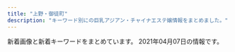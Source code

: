 ```yaml
---
title: "上野・御徒町"
description: "キーワード別にの巨乳アジアン・チャイナエステ嬢情報をまとめました。"
---
```


新着画像と新着キーワードをまとめています。
2021年04月07日の情報です。

<DmmAffiliateIns />
<KeywordTable
  shops={
    [
    {
        "name": "\u61a9",
        "img_links": [],
        "keywords": {},
        "url": "http://ikoi.ies.fun/",
        "station": "JR\u5fa1\u5f92\u753a\u99c5\u5357\u53e3"
    },
    {
        "img_links": [
            "http://www.yumenokoi.masg.info/files/009-02.jpg",
            "http://www.yumenokoi.masg.info/files/023.jpg",
            "http://www.yumenokoi.masg.info/images/service/s06.jpg",
            "http://www.yumenokoi.masg.info/photo_news/upimg/62718604587c46ab8f_0.jpg",
            "http://www.yumenokoi.masg.info/images/service/s02.jpg",
            "http://www.yumenokoi.masg.info/files/018.jpg",
            "http://www.yumenokoi.masg.info/images/service/s01.jpg",
            "http://www.yumenokoi.masg.info/files/016.jpg",
            "http://www.yumenokoi.masg.info/files/006.jpg",
            "http://www.yumenokoi.masg.info/files/009.jpg",
            "http://www.yumenokoi.masg.info/files/010-02.jpg",
            "http://www.yumenokoi.masg.info/files/025.jpg",
            "http://www.yumenokoi.masg.info/images/m3.jpg",
            "http://www.yumenokoi.masg.info/images/rsubt4.png",
            "http://www.yumenokoi.masg.info/files/006-02.jpg",
            "http://www.yumenokoi.masg.info/files/026.jpg",
            "http://www.yumenokoi.masg.info/images/slider-img001.jpg",
            "http://www.yumenokoi.masg.info/images/m6.jpg",
            "http://www.yumenokoi.masg.info/images/rsubt1.png",
            "http://www.yumenokoi.masg.info/files/008-02.jpg",
            "http://www.yumenokoi.masg.info/files/021-02.jpg",
            "http://www.yumenokoi.masg.info/images/rsubt6.png",
            "http://www.yumenokoi.masg.info/photo_news/upimg/72260604eeb32e10a4_0.jpg",
            "http://www.yumenokoi.masg.info/images/rsubt2.png",
            "http://www.yumenokoi.masg.info/images/b-online.png",
            "http://www.yumenokoi.masg.info/images/service/s05.jpg",
            "http://www.yumenokoi.masg.info/images/m2.jpg",
            "http://www.yumenokoi.masg.info/images/rsubt3.png",
            "http://www.yumenokoi.masg.info/files/015-02.jpg",
            "http://www.yumenokoi.masg.info/files/011.jpg",
            "http://www.yumenokoi.masg.info/files/015.jpg",
            "http://www.yumenokoi.masg.info/files/002.jpg",
            "http://www.yumenokoi.masg.info/images/b-tel.png",
            "http://www.yumenokoi.masg.info/files/017-02.jpg",
            "http://www.yumenokoi.masg.info/files/011-02.jpg",
            "http://www.yumenokoi.masg.info/files/002-02.jpg",
            "http://www.yumenokoi.masg.info/files/021.jpg",
            "http://www.yumenokoi.masg.info/images/slider-img002.jpg",
            "http://www.yumenokoi.masg.info/images/service/s03.jpg",
            "http://www.yumenokoi.masg.info/images/rsubt5.png",
            "http://www.yumenokoi.masg.info/files/008.jpg",
            "http://www.yumenokoi.masg.info/images/service/s04.jpg",
            "http://www.yumenokoi.masg.info/files/018-02.jpg",
            "http://www.yumenokoi.masg.info/images/tel2.png",
            "http://www.yumenokoi.masg.info/files/024.jpg",
            "http://www.yumenokoi.masg.info/images/m4.jpg",
            "http://www.yumenokoi.masg.info/files/024-02.jpg",
            "http://www.yumenokoi.masg.info/images/rsubt7.png",
            "http://www.yumenokoi.masg.info/files/010.jpg",
            "http://www.yumenokoi.masg.info/files/016-02.jpg",
            "http://www.yumenokoi.masg.info/files/026-02.jpg",
            "http://www.yumenokoi.masg.info/files/023-02.jpg",
            "http://www.yumenokoi.masg.info/files/025-02.jpg",
            "http://www.yumenokoi.masg.info/files/017.jpg",
            "http://www.yumenokoi.masg.info/images/m1.jpg"
        ],
        "station": "JR\u5fa1\u5f92\u753a\u99c5\u5317\u53e3",
        "name": "\u5922\u306e\u604b",
        "url": "http://www.yumenokoi.masg.info/",
        "keywords": {
            "88": 27,
            "C": 6,
            "86": 32,
            "F": 7,
            "G": 27,
            "87": 41,
            "D": 60
        }
    },
    {
        "name": "\u30d5\u30a1\u30f3\u30bf\u30b8\u30fc",
        "station": "JR\u5fa1\u5f92\u753a\u99c5\u5317\u53e3",
        "url": "http://www.itoshii.tokyo/",
        "keywords": {},
        "img_links": []
    },
    {
        "url": "https://20oasis.com/",
        "keywords": {
            "98": 1,
            "99": 1,
            "85": 1,
            "90": 1
        },
        "name": "\u30aa\u30a2\u30b7\u30b9",
        "img_links": [
            "https://20oasis.com/images/os21-5.jpg",
            "https://20oasis.com/images/index_06.png",
            "https://20oasis.com/images/index_03.png",
            "https://20oasis.com/images/index_09.png",
            "https://20oasis.com/images/4.jpg",
            "https://20oasis.com/images/index_02.png",
            "https://20oasis.com/images/os21-7.jpg",
            "https://20oasis.com/images/index_20.jpg",
            "https://20oasis.com/images/index_07.png",
            "https://20oasis.com/images/index_05.png",
            "https://20oasis.com/images/index_08.png",
            "https://20oasis.com/images/os21-8.jpg",
            "https://20oasis.com/images/14.jpg",
            "https://20oasis.com/images/1.jpg",
            "https://20oasis.com/images/a0.jpg",
            "https://20oasis.com/images/eso21-1.jpg",
            "https://20oasis.com/images/os21-6.jpg"
        ],
        "station": "JR\u4e0a\u91ce\u99c5\u5165\u8c37\u53e3"
    },
    {
        "url": "http://yura-kunitachi.xyz/",
        "station": "\u7530\u539f\u753a\u99c5\u30a8\u30ec\u30d9\u30fc\u30bf\u30fc\u53e3",
        "name": "Rei",
        "keywords": {},
        "img_links": [
            "http://yura-kunitachi.xyz/_src/53972968/wechatimg91.jpg",
            "http://yura-kunitachi.xyz/_src/53513931/wechatimg89.jpg",
            "http://yura-kunitachi.xyz/_src/53513951/navi_05.png",
            "http://yura-kunitachi.xyz/_src/53513933/wechatimg90.jpg",
            "http://yura-kunitachi.xyz/_src/53513955/cam.jpg",
            "http://yura-kunitachi.xyz/_src/53513953/navi_06.png",
            "http://yura-kunitachi.xyz/_src/53513945/navi_02.png",
            "http://yura-kunitachi.xyz/_src/53513967/xxl_44c52558b2be4d61a2f879da7d157c31.jpg",
            "http://yura-kunitachi.xyz/_src/53513910/5f5316158ec7f0d0727854410a5be46303a324b1fef3ef0de82fa8c4fe0f59d4.jpg",
            "http://yura-kunitachi.xyz/_src/53513957/wechatimg229.jpg",
            "http://yura-kunitachi.xyz/_src/53513925/wechatimg8.jpg",
            "http://yura-kunitachi.xyz/_src/53513943/navi_01.png",
            "http://yura-kunitachi.xyz/_src/53513929/wechatimg93.jpg",
            "http://yura-kunitachi.xyz/_src/53513963/wechatimg102.jpg",
            "http://yura-kunitachi.xyz/_src/53513942/3da7d3dc6ee4f2d3861295bdb20452b671deb86c6f4e442ebce1715dc06eb99e.jpg",
            "http://yura-kunitachi.xyz/_src/53513947/navi_03.png",
            "http://yura-kunitachi.xyz/_src/53513935/wechatimg92.jpg",
            "http://yura-kunitachi.xyz/_src/53513959/137080-osd41m-772.jpg",
            "http://yura-kunitachi.xyz/_src/53513965/wechatimg81_20210306210100439.jpg",
            "http://yura-kunitachi.xyz/_src/53513949/navi_04.png",
            "http://yura-kunitachi.xyz/_src/53513961/wechatimg97.jpg"
        ]
    },
    {
        "img_links": [
            "https://okachi-mg.com/images/index_05.png",
            "http://www.okachi-mg.com/images/esk1.jpg",
            "https://okachi-mg.com/images/index_20.jpg",
            "http://www.okachi-mg.com/images/ks20-17.jpg",
            "https://okachi-mg.com/images/ks20-9.jpg",
            "http://www.okachi-mg.com/images/index_19.jpg",
            "https://okachi-mg.com/images/ks20-17.jpg",
            "https://okachi-mg.com/images/ks21-4.jpg",
            "https://okachi-mg.com/images/a0.jpg",
            "https://okachi-mg.com/images/index_03.png",
            "http://www.okachi-mg.com/images/index_08.png",
            "https://okachi-mg.com/images/4.jpg",
            "https://okachi-mg.com/images/1.jpg",
            "http://www.okachi-mg.com/images/ks20-9.jpg",
            "https://okachi-mg.com/images/index_09.png",
            "http://www.okachi-mg.com/images/a0.jpg",
            "https://okachi-mg.com/images/index_18.jpg",
            "http://www.okachi-mg.com/images/ks20-9t.jpg",
            "http://www.okachi-mg.com/images/index_06.png",
            "http://www.okachi-mg.com/images/ks21-4.jpg",
            "http://www.okachi-mg.com/images/1.jpg",
            "http://www.okachi-mg.com/images/index_02.png",
            "https://okachi-mg.com/images/esk1.jpg",
            "http://www.okachi-mg.com/images/index_03.png",
            "http://www.okachi-mg.com/images/index_20.jpg",
            "https://okachi-mg.com/images/index_02.png",
            "https://okachi-mg.com/images/index_08.png",
            "http://www.okachi-mg.com/images/4.jpg",
            "https://okachi-mg.com/images/index_07.png",
            "http://www.okachi-mg.com/images/index_05.png",
            "https://okachi-mg.com/images/index_06.png",
            "https://okachi-mg.com/images/ks20-9t.jpg",
            "http://www.okachi-mg.com/images/index_09.png",
            "http://www.okachi-mg.com/images/index_07.png",
            "https://okachi-mg.com/images/index_19.jpg",
            "http://www.okachi-mg.com/images/index_18.jpg"
        ],
        "name": "\u559c\u624b-\u304d\u3057\u3085-",
        "station": "JR\u5fa1\u5f92\u753a\u99c5\u5357\u53e3",
        "url": "https://okachi-mg.com/",
        "keywords": {
            "85": 2,
            "84": 2,
            "90": 2
        }
    },
    {
        "url": "http://www.iyashinoie-ueno.com/",
        "img_links": [
            "http://www.iyashinoie-ueno.com/images/end.jpg",
            "http://www.iyashinoie-ueno.com/images/staff_top2.jpg",
            "http://www.iyashinoie-ueno.com/files/018.jpg",
            "http://www.iyashinoie-ueno.com/files/019-02.jpg",
            "http://www.iyashinoie-ueno.com/files/014-02.jpg",
            "http://www.iyashinoie-ueno.com/files/001-02.jpg",
            "http://www.iyashinoie-ueno.com/images/staff_top.jpg",
            "http://www.iyashinoie-ueno.com/files/001.jpg",
            "http://www.iyashinoie-ueno.com/files/019.jpg",
            "http://www.iyashinoie-ueno.com/images/newgirls_top.jpg",
            "http://www.iyashinoie-ueno.com/images/mobile.jpg",
            "http://www.iyashinoie-ueno.com/files/014.jpg",
            "http://www.iyashinoie-ueno.com/images/top2.jpg",
            "http://www.iyashinoie-ueno.com/files/018-02.jpg",
            "http://www.iyashinoie-ueno.com/images/pick1.jpg",
            "http://www.iyashinoie-ueno.com/images/news_top.jpg"
        ],
        "keywords": {
            "84": 4,
            "86": 4,
            "C": 11,
            "D": 12,
            "87": 8
        },
        "station": "JR\u4e0a\u91ce\u99c5\u6d45\u8349\u53e3",
        "name": "\u7652\u3057\u306e\u5bb6"
    },
    {
        "url": "http://lena.este.work/",
        "station": "\u6e6f\u5cf6\u99c5",
        "name": "\u30a2\u30ed\u30de \u3072\u307e\u308f\u308a",
        "img_links": [
            "http://lena.este.work/2/uploadimg/1583138243.jpg",
            "http://lena.este.work/staff_t.jpg",
            "http://lena.este.work/sys2.png",
            "http://lena.este.work/2/uploadimg/1615703699.jpg",
            "http://lena.este.work/interior_t.png",
            "http://lena.este.work/ta.png",
            "http://lena.este.work/2/uploadimg/1606782448.jpeg",
            "http://lena.este.work/2/uploadimg/1616028039.jpg",
            "http://lena.este.work/2/uploadimg/1557998297.jpeg",
            "http://lena.este.work/s1.png",
            "http://lena.este.work/2/uploadimg/1615703547.jpg",
            "http://lena.este.work/head.jpg",
            "http://lena.este.work/2/uploadimg/1616028017.jpg",
            "http://lena.este.work/tel.jpg",
            "http://lena.este.work/news.png"
        ],
        "keywords": {
            "85": 8,
            "E": 8,
            "86": 24,
            "D": 16
        }
    },
    {
        "station": "JR\u5fa1\u5f92\u753a\u99c5\u5317\u53e3",
        "keywords": {
            "88": 2,
            "87": 2,
            "86": 7,
            "E": 1,
            "C": 16,
            "D": 3,
            "83": 1
        },
        "name": "\u5a9a\u59eb\uff5e\u30d3\u30ad\uff5e",
        "url": "http://biki-massage.work/",
        "img_links": [
            "http://biki-massage.work/img/s2.jpg",
            "http://biki-massage.work/img/fla3.jpg",
            "http://biki-massage.work/img/s6.jpg",
            "http://biki-massage.work/sp/img/p6.jpg",
            "http://biki-massage.work/sp/img/add.jpg",
            "http://biki-massage.work/sp/img/cam.jpg",
            "http://biki-massage.work/img/st3.jpg",
            "http://biki-massage.work/img/s3.jpg",
            "http://biki-massage.work/sp/img/s1.jpg",
            "http://biki-massage.work/img/st6.jpg",
            "http://biki-massage.work/img/sta2.jpg",
            "http://biki-massage.work/sp/img/botton.jpg",
            "http://biki-massage.work/img/sta6.jpg",
            "http://biki-massage.work/sp/img/s2.jpg",
            "http://biki-massage.work/img/sta4.jpg",
            "http://biki-massage.work/img/nos.jpg",
            "http://biki-massage.work/img/st2.jpg",
            "http://biki-massage.work/sp/img/p2.jpg",
            "http://biki-massage.work/sp/img/s4.jpg",
            "http://biki-massage.work/sp/img/info.jpg",
            "http://biki-massage.work/sp/img/pc.jpg",
            "http://biki-massage.work/sp/img/t-o.jpg",
            "http://biki-massage.work/sp/img/s5.jpg",
            "http://biki-massage.work/sp/img/s3.jpg",
            "http://biki-massage.work/sp/img/t-t.jpg",
            "http://biki-massage.work/img/st5.jpg",
            "http://biki-massage.work/img/sta5.jpg",
            "http://biki-massage.work/sp/img/t-a.jpg",
            "http://biki-massage.work/img/sta1.jpg",
            "http://biki-massage.work/img/campian.jpg",
            "http://biki-massage.work/img/fla1.jpg",
            "http://biki-massage.work/img/head.jpg",
            "http://biki-massage.work/sp/img/tel.jpg",
            "http://biki-massage.work/img/mo.png",
            "http://biki-massage.work/sp/img/s6.jpg",
            "http://biki-massage.work/img/botton.jpg",
            "http://biki-massage.work/sp/img/tit.jpg",
            "http://biki-massage.work/img/sta3.jpg",
            "http://biki-massage.work/sp/img/t-s.jpg",
            "http://biki-massage.work/img/st1.jpg",
            "http://biki-massage.work/sp/img/t-r.jpg",
            "http://biki-massage.work/sp/img/p3.jpg",
            "http://biki-massage.work/sp/img/sys.jpg",
            "http://biki-massage.work/img/fla2.jpg",
            "http://biki-massage.work/sp/img/time.jpg",
            "http://biki-massage.work/img/st4.jpg",
            "http://biki-massage.work/img/s1.jpg",
            "http://biki-massage.work/img/s5.jpg",
            "http://biki-massage.work/sp/img/pic.jpg",
            "http://biki-massage.work/img/s4.jpg"
        ]
    },
    {
        "img_links": [
            "http://www.sh-riraks.xyz/uploads/200617/1-20061G54941Z9.jpg",
            "http://www.sh-riraks.xyz/img/ttl_girls.png",
            "http://www.sh-riraks.xyz/uploads/181001/1-1Q001142T6406.jpg",
            "http://www.sh-riraks.xyz/img/ttl_wnew.png",
            "http://www.sh-riraks.xyz/uploads/201130/1-201130132942Y6.jpg",
            "http://www.sh-riraks.xyz/uploads/180521/1-1P5211649103K.jpg",
            "http://www.sh-riraks.xyz/uploads/180521/1-1P52116495SC.jpg",
            "http://www.sh-riraks.xyz/uploads/201130/1-201130133012441.jpg",
            "http://www.sh-riraks.xyz/uploads/181001/1-1Q001142IB48.jpg",
            "http://www.sh-riraks.xyz/uploads/201130/1-201130133215X9.jpg",
            "http://www.sh-riraks.xyz/uploads/allimg/180604/1-1P60410212A02.jpg",
            "http://www.sh-riraks.xyz/uploads/191015/1-1910151T03I48.jpg",
            "http://www.sh-riraks.xyz/uploads/201130/1-201130133145E0.jpg",
            "http://www.sh-riraks.xyz/uploads/201130/1-201130132956292.jpg",
            "http://www.sh-riraks.xyz/img/ttl_pickup.png",
            "http://www.sh-riraks.xyz/uploads/200617/1-20061G54TIb.jpg",
            "http://www.sh-riraks.xyz/uploads/201130/1-201130133045611.jpg",
            "http://www.sh-riraks.xyz/uploads/190611/1-1Z611153S2561.jpg",
            "http://www.sh-riraks.xyz/uploads/201130/1-201130133129441.jpg",
            "http://www.sh-riraks.xyz/uploads/200617/1-20061G54ZQ14.jpg",
            "http://www.sh-riraks.xyz/uploads/201130/1-20113013311Rc.jpg",
            "http://www.sh-riraks.xyz/uploads/200107/1-20010F92019226.jpg",
            "http://www.sh-riraks.xyz/uploads/201130/1-201130133029220.jpg",
            "http://www.sh-riraks.xyz/img/ttl_staff.png",
            "http://www.sh-riraks.xyz/img/ttl_mobile.png"
        ],
        "keywords": {
            "C": 17
        },
        "name": "\u5922\u306e\u8776\u3005",
        "url": "http://www.sh-riraks.xyz/",
        "station": "JR\u5fa1\u5f92\u753a\u99c5\u5357\u53e3"
    },
    {
        "keywords": {},
        "station": "JR\u5fa1\u5f92\u753a\u99c5\u5357\u53e3",
        "img_links": [
            "http://ruana.work/images/staff_t.jpg",
            "http://ruana.work/images/6.jpg",
            "http://ruana.work/images/sys2.jpg",
            "http://ruana.work/images/2.jpg",
            "http://ruana.work/images/interior_t.jpg",
            "http://ruana.work/img/mimi1.jpg",
            "http://ruana.work/img/moe1.jpg",
            "http://ruana.work/images/int2.jpg",
            "http://ruana.work/images/ac1.jpg",
            "http://ruana.work/img/yoko1.jpg",
            "http://ruana.work/img/sakura1.jpg",
            "http://ruana.work/images/12.jpg",
            "http://ruana.work/images/5.jpg",
            "http://ruana.work/images/int1.jpg",
            "http://ruana.work/img/momo1.jpg",
            "http://ruana.work/images/rec.jpg",
            "http://ruana.work/images/head.jpg",
            "http://ruana.work/images/7.jpg",
            "http://ruana.work/images/ac2.jpg",
            "http://ruana.work/images/tel.jpg",
            "http://ruana.work/images/news.jpg",
            "http://ruana.work/images/4.jpg",
            "http://ruana.work/images/mobile.jpg",
            "http://ruana.work/images/sys1.jpg",
            "http://ruana.work/images/1.jpg",
            "http://ruana.work/img/aki1.jpg",
            "http://ruana.work/img/ran1.jpg",
            "http://ruana.work/images/3.jpg",
            "http://ruana.work/img/kora1.jpg",
            "http://ruana.work/img/hitomi1.jpg",
            "http://ruana.work/images/8.jpg"
        ],
        "name": "\u30a8\u30f3\u30c8\u30ea\u30fc",
        "url": "http://ruana.work/"
    },
    {
        "url": "http://www.cocogarden.link/",
        "station": "JR\u5fa1\u5f92\u753a\u99c5\u5317\u53e3",
        "name": "COCO-GARDEN",
        "img_links": [
            "http://www.cocogarden.link/files/059.jpg",
            "http://www.cocogarden.link/files/087-03.jpg",
            "http://www.cocogarden.link/images/s_news.jpg",
            "http://www.cocogarden.link/files/058-03.jpg",
            "http://www.cocogarden.link/files/088-02.jpg",
            "http://www.cocogarden.link/files/075-02.jpg",
            "http://www.cocogarden.link/files/086-03.jpg",
            "http://www.cocogarden.link/files/076-03.jpg",
            "http://www.cocogarden.link/files/059-02.jpg",
            "http://www.cocogarden.link/files/058-02.jpg",
            "http://www.cocogarden.link/images/s_info.jpg",
            "http://www.cocogarden.link/files/088-03.jpg",
            "http://www.cocogarden.link/files/072.jpg",
            "http://www.cocogarden.link/images/koko_200x40.png",
            "http://www.cocogarden.link/files/037-03.jpg",
            "http://www.cocogarden.link/images/mobile.jpg",
            "http://www.cocogarden.link/files/076-02.jpg",
            "http://www.cocogarden.link/files/080-02.jpg",
            "http://www.cocogarden.link/images/top1.jpg",
            "http://www.cocogarden.link/files/088.jpg",
            "http://www.cocogarden.link/files/087-02.jpg",
            "http://www.cocogarden.link/images/s_staff.jpg",
            "http://www.cocogarden.link/files/080.jpg",
            "http://www.cocogarden.link/files/058.jpg",
            "http://www.cocogarden.link/files/086-02.jpg",
            "http://www.cocogarden.link/files/075.jpg",
            "http://www.cocogarden.link/images/s_pick.jpg",
            "http://www.cocogarden.link/files/037-02.jpg",
            "http://www.cocogarden.link/files/059-03.jpg",
            "http://www.cocogarden.link/files/087.jpg",
            "http://www.cocogarden.link/files/075-03.jpg",
            "http://www.cocogarden.link/files/080-03.jpg",
            "http://www.cocogarden.link/files/072-02.jpg",
            "http://www.cocogarden.link/images/nbj3.jpg",
            "http://www.cocogarden.link/files/072-03.jpg",
            "http://www.cocogarden.link/images/end1.png",
            "http://www.cocogarden.link/images/top.jpg",
            "http://www.cocogarden.link/files/076.jpg",
            "http://www.cocogarden.link/files/037.jpg",
            "http://www.cocogarden.link/images/1.jpg",
            "http://www.cocogarden.link/files/086.jpg"
        ],
        "keywords": {
            "E": 2,
            "88": 8,
            "G": 6,
            "D": 10,
            "F": 2,
            "87": 10,
            "86": 2
        }
    },
    {
        "station": "JR\u4e0a\u91ce\u99c5\u5165\u8c37\u53e3",
        "img_links": [
            "http://mary.est-u.com/images/index_03.jpg",
            "http://mary.est-u.com/images/2.jpg",
            "http://mary.est-u.com/images/index_07.jpg",
            "http://mary.est-u.com/images/index_02.jpg",
            "http://mary.est-u.com/images/s1.jpg",
            "http://mary.est-u.com/images/index_14.jpg",
            "http://mary.est-u.com/images/cc.jpg",
            "http://mary.est-u.com/images/index_01.jpg"
        ],
        "name": "\u30e1\u30a2\u30ea\u30fc",
        "url": "http://mary.est-u.com/",
        "keywords": {}
    },
    {
        "keywords": {
            "C": 1
        },
        "url": "http://spa-amore.info/",
        "img_links": [
            "http://spa-amore.info/uploads/rubyes/2017/02/bnr_side_03.png",
            "http://spa-amore.info/uploads/rubyes/2017/02/subvisual_link-1000x144.png",
            "http://spa-amore.info/uploads/rubyes/2017/02/img_info_03.png",
            "http://spa-amore.info/uploads/rubyes/2017/02/icon_flower.png",
            "http://spa-amore.info/uploads/rubyes/2017/02/wifi.jpg",
            "http://spa-amore.info/uploads/rubyes/2017/02/bnr_side_05.png",
            "http://spa-amore.info/uploads/rubyes/2017/02/subvisual_reserve.png",
            "http://spa-amore.info/uploads/rubyes/2017/02/subvisual_contact.png",
            "http://spa-amore.info/uploads/rubyes/2019/10/img_4995.jpg",
            "http://spa-amore.info/\thttp:/spa-amore.info/uploads/rubyes/2019/03/ivent2.jpeg",
            "http://spa-amore.info/uploads/rubyes/2018/06/bnr_side_041.png",
            "http://spa-amore.info/uploads/rubyes/2019/07/img_4390.jpg",
            "http://spa-amore.info/uploads/rubyes/2019/03/img_35012.jpg",
            "http://spa-amore.info/uploads/rubyes/2017/02/btn_top_03.png",
            "http://spa-amore.info/uploads/rubyes/2017/02/bnr_side_02.png",
            "http://spa-amore.info/uploads/rubyes/2020/11/img_6655.jpg",
            "http://spa-amore.info/uploads/rubyes/2019/12/img_3765.jpg",
            "http://spa-amore.info/uploads/rubyes/2017/02/subvisual_qa.png",
            "http://spa-amore.info/uploads/rubyes/2019/04/img_3768.jpg",
            "http://spa-amore.info/uploads/rubyes/2020/03/lili.jpeg",
            "http://spa-amore.info/uploads/rubyes/images/no-photo.jpg",
            "http://spa-amore.info/uploads/rubyes/2018/06/img_6509de79a84e589afe69cac1.jpg",
            "http://spa-amore.info/uploads/rubyes/2018/12/ad-7z8-s.png",
            "http://spa-amore.info/uploads/rubyes/2019/12/img_3766.jpg",
            "http://spa-amore.info/uploads/rubyes/2018/06/img_6517de79a84e589afe69cac1.jpg",
            "http://spa-amore.info/uploads/rubyes/2018/06/img_6484de79a84e589afe69cac1.jpg",
            "http://spa-amore.info/uploads/rubyes/2017/02/subvisual_enquete.png",
            "http://spa-amore.info/uploads/rubyes/2019/03/img_35011.jpg",
            "http://spa-amore.info/uploads/rubyes/2017/02/btn_top_01.png",
            "http://spa-amore.info/uploads/rubyes/2017/02/subvisual_link.png",
            "http://spa-amore.info/uploads/rubyes/2017/02/subvisual_magazine.png",
            "http://spa-amore.info/uploads/rubyes/2019/04/img_3767.jpg",
            "http://spa-amore.info/uploads/rubyes/2017/02/img_info_04.png",
            "http://spa-amore.info/uploads/rubyes/2019/12/img_3761.jpg",
            "http://spa-amore.info/uploads/rubyes/2018/06/tel.jpg",
            "http://spa-amore.info/uploads/rubyes/images/p01.png",
            "http://spa-amore.info/uploads/rubyes/2020/11/img_6654.jpg",
            "http://spa-amore.info/uploads/rubyes/2017/02/img_info_06.png",
            "http://spa-amore.info/uploads/rubyes/2017/03/img_bnr_concept.png",
            "http://spa-amore.info/uploads/rubyes/2019/10/img_5017.jpg",
            "http://spa-amore.info/uploads/rubyes/images/subvisual_staff.png",
            "http://spa-amore.info/uploads/rubyes/2018/06/img_6526de79a84e589afe69cac1.jpg",
            "http://spa-amore.info/uploads/rubyes/2018/06/wechatimg111.jpeg",
            "http://spa-amore.info/uploads/rubyes/2017/02/btn_top_02.png",
            "http://spa-amore.info/uploads/rubyes/images/icon_flower.png",
            "http://spa-amore.info/uploads/rubyes/2020/05/img_4838.jpg",
            "http://spa-amore.info/uploads/rubyes/2017/02/img_info_01.png",
            "http://spa-amore.info/uploads/rubyes/2017/02/bnr_side_credit.png",
            "http://spa-amore.info/uploads/rubyes/2017/02/subvisual_info.png",
            "http://spa-amore.info/uploads/rubyes/2020/01/img_5610-1919x2560.jpg",
            "http://spa-amore.info/uploads/rubyes/2017/02/img_info_02.png",
            "http://spa-amore.info/uploads/rubyes/2019/10/img_4997.jpg",
            "http://spa-amore.info/uploads/rubyes/2017/02/treatment.png",
            "http://spa-amore.info/uploads/rubyes/2019/12/img_3763.jpg",
            "http://spa-amore.info/uploads/rubyes/2017/02/bnr_side_01.png",
            "http://spa-amore.info/uploads/rubyes/2018/12/ad_7z8_720.png",
            "http://spa-amore.info/uploads/rubyes/2018/11/img_2998.png",
            "http://spa-amore.info/uploads/rubyes/2017/02/img_info_05.png",
            "http://spa-amore.info/uploads/rubyes/2020/12/img_6829.jpg"
        ],
        "station": "JR\u5fa1\u5f92\u753a\u99c5\u5317\u53e3",
        "name": "\u30b9\u30d1 \u30a2\u30e2\u30fc\u30ec"
    },
    {
        "img_links": [
            "http://lian-ai.work/images/tg.jpg",
            "http://lian-ai.work/images/mobile.jpg",
            "http://lian-ai.work/images/4.jpg",
            "http://lian-ai.work/img/an1.jpg",
            "http://lian-ai.work/staff/yuna.jpg",
            "http://lian-ai.work/staff/an.jpg",
            "http://lian-ai.work/img/mirei1.jpg",
            "http://lian-ai.work/staff/akina.jpg",
            "http://lian-ai.work/img/nari1.jpg",
            "http://lian-ai.work/images/6.jpg",
            "http://lian-ai.work/img/yuna1.jpg",
            "http://lian-ai.work/img/akina1.jpg",
            "http://lian-ai.work/images/ta.jpg",
            "http://lian-ai.work/img/akina2.jpg",
            "http://lian-ai.work/images/head.jpg",
            "http://lian-ai.work/images/1.jpg",
            "http://lian-ai.work/images/rec2.jpg",
            "http://lian-ai.work/images/interior_t.jpg",
            "http://lian-ai.work/images/sys2.jpg",
            "http://lian-ai.work/images/7.jpg",
            "http://lian-ai.work/img/mei1.jpg",
            "http://lian-ai.work/images/int2.jpg",
            "http://lian-ai.work/images/3.jpg",
            "http://lian-ai.work/staff/momoka.jpg",
            "http://lian-ai.work/staff/mirei.jpg",
            "http://lian-ai.work/images/sys1.jpg",
            "http://lian-ai.work/images/8.jpg",
            "http://lian-ai.work/images/int1.jpg",
            "http://lian-ai.work/staff/mei.jpg",
            "http://lian-ai.work/staff/nari.jpg",
            "http://lian-ai.work/images/5.jpg",
            "http://lian-ai.work/staff/momo.jpg",
            "http://lian-ai.work/img/momoka1.jpg",
            "http://lian-ai.work/images/2.jpg",
            "http://lian-ai.work/images/staff_t.jpg",
            "http://lian-ai.work/images/rec1.jpg",
            "http://lian-ai.work/img/momo1.jpg"
        ],
        "station": "JR\u5fa1\u5f92\u753a\u99c5\u5317\u53e3",
        "name": "\u604b\u611b",
        "keywords": {},
        "url": "http://lian-ai.work/"
    },
    {
        "name": "\u30de\u30ab\u30ed\u30f3",
        "station": "JR\u5fa1\u5f92\u753a\u99c5\u5317\u53e3",
        "keywords": {},
        "img_links": [],
        "url": "http://www.macaron.esjoho.com/"
    },
    {
        "url": "https://moon-rabbit.info/",
        "img_links": [
            "https://moon-rabbit.info/staffPhoto/b20201213182803.jpg",
            "https://moon-rabbit.info/staffPhoto/s20210403124159.jpg",
            "https://moon-rabbit.info/staffPhoto/s20201026233537.jpg",
            "https://moon-rabbit.info/staffPhoto/b20210330202106.jpg",
            "https://moon-rabbit.info/staffPhoto/b20210330195713.jpg",
            "https://moon-rabbit.info/staffPhoto/s20201027011549.jpg",
            "https://moon-rabbit.info/staffPhoto/b20201027003115.jpg",
            "https://moon-rabbit.info/staffPhoto/s20210330202106.jpg",
            "https://moon-rabbit.info/staffPhoto/s20210406172509.jpg",
            "https://moon-rabbit.info/staffPhoto/s20210217142434.jpg",
            "https://moon-rabbit.info/staffPhoto/s20210401213854.jpg",
            "https://moon-rabbit.info/staffPhoto/s20201026233328.jpg",
            "https://moon-rabbit.info/staffPhoto/s20201027004342.jpg",
            "https://moon-rabbit.info/staffPhoto/s20210330195713.jpg",
            "https://moon-rabbit.info/staffPhoto/b20210406172509.jpg",
            "https://moon-rabbit.info/staffPhoto/s20201213182803.jpg",
            "https://moon-rabbit.info/staffPhoto/s20210213172102.jpg",
            "https://moon-rabbit.info/staffPhoto/b20210326172946.jpg",
            "https://moon-rabbit.info/staffPhoto/b20210403124159.jpg",
            "https://moon-rabbit.info/uploadfiles/images/campaignMoonRabbitInfo.jpg",
            "https://moon-rabbit.info/images/store/01.jpg",
            "https://moon-rabbit.info/staffPhoto/s20210326172927.jpg",
            "https://moon-rabbit.info/staffPhoto/s20201027002208.jpg",
            "https://moon-rabbit.info/staffPhoto/b20201027002208.jpg",
            "https://moon-rabbit.info/staffPhoto/b20210401213854.jpg",
            "https://moon-rabbit.info/js/sliderLine/slide_next.png",
            "https://moon-rabbit.info/images/store/03.jpg",
            "https://moon-rabbit.info/js/sliderLine/slide_prev.png",
            "https://moon-rabbit.info/staffPhoto/s20201027003115.jpg",
            "https://moon-rabbit.info/images/mobile.jpg",
            "https://moon-rabbit.info/staffPhoto/s20201027011627.jpg",
            "https://moon-rabbit.info/staffPhoto/s20201026232438.jpg",
            "https://moon-rabbit.info/staffPhoto/b20201027004342.jpg",
            "https://moon-rabbit.info/images/store/02.jpg",
            "https://moon-rabbit.info/staffPhoto/b20210213172102.jpg",
            "https://moon-rabbit.info/images/returnBtn.png",
            "https://moon-rabbit.info/images/store/04.jpg",
            "https://moon-rabbit.info/staffPhoto/s20210326172946.jpg",
            "https://moon-rabbit.info/staffPhoto/b20201027011549.jpg",
            "https://moon-rabbit.info/staffPhoto/s20210221135204.jpg",
            "https://moon-rabbit.info/staffPhoto/b20210221135204.jpg"
        ],
        "name": "\u6708\u514e \u30b2\u30c3\u30c8",
        "station": "JR\u5fa1\u5f92\u753a\u99c5\u5357\u53e3",
        "keywords": {
            "E": 1,
            "88": 1,
            "86": 4,
            "87": 1,
            "D": 4,
            "C": 3,
            "84": 1,
            "\u30bb\u30af\u30b7\u30fc": 1,
            "85": 4
        }
    },
    {
        "keywords": {},
        "url": "http://taiwan-resort.com/",
        "name": "\u53f0\u6e7e\u30ea\u30be\u30fc\u30c8",
        "img_links": [
            "http://taiwan-resort.com/img/mask02.jpg",
            "http://taiwan-resort.com/img/mami002.png",
            "http://taiwan-resort.com/img/corona-5.jpg",
            "http://taiwan-resort.com/img/erika01.jpg",
            "http://taiwan-resort.com/img/mask01.jpg",
            "http://taiwan-resort.com/img/hina.jpg",
            "http://taiwan-resort.com/img/yuki.jpg",
            "http://taiwan-resort.com/img/honoka02.jpg",
            "http://taiwan-resort.com/img/anna.png",
            "http://taiwan-resort.com/img/topbg02.jpg",
            "http://taiwan-resort.com/img/mask05.jpg",
            "http://taiwan-resort.com/img/head_img.png",
            "http://taiwan-resort.com/img/reina3.jpg",
            "http://taiwan-resort.com/img/corona-2.jpg",
            "http://taiwan-resort.com/img/kasumi.jpg",
            "http://taiwan-resort.com/img/rei.jpg",
            "http://taiwan-resort.com/img/pagetop.png",
            "http://taiwan-resort.com/img/corona-4.jpg",
            "http://taiwan-resort.com/img/corona-3.jpg",
            "http://taiwan-resort.com/img/photo_01.jpg",
            "http://taiwan-resort.com/img/mask03.jpg",
            "http://taiwan-resort.com/img/mask04.jpg",
            "http://taiwan-resort.com/img/tel_img.png",
            "http://taiwan-resort.com/img/emi001.jpg",
            "http://taiwan-resort.com/img/sara002.jpg"
        ],
        "station": "JR\u5fa1\u5f92\u753a\u99c5\u5357\u53e3"
    },
    {
        "station": "JR\u5fa1\u5f92\u753a\u99c5\u5357\u53e3",
        "keywords": {
            "D": 43,
            "E": 46,
            "F": 19,
            "G": 27,
            "C": 14
        },
        "img_links": [
            "http://plumeria.mensest.work/media/sites/24/2021/03/1615974727-n.png",
            "http://plumeria.mensest.work/media/sites/24/2021/03/1615769442-3000.png",
            "http://plumeria.mensest.work/media/sites/24/2021/03/1615967448-koko_200x40.png",
            "http://plumeria.mensest.work/media/sites/24/2021/03/1615251116-070.jpg",
            "http://plumeria.mensest.work/media/sites/24/2021/03/1615514189-w.jpg",
            "http://plumeria.mensest.work/media/sites/24/2021/03/1615250277-040.jpg",
            "http://plumeria.mensest.work/media/sites/24/2021/03/1615249989-060.jpg",
            "http://plumeria.mensest.work/media/sites/24/2021/03/1615518150-room3.jpg",
            "http://plumeria.mensest.work/media/sites/24/2021/03/1615518151-room4.jpg",
            "http://plumeria.mensest.work/media/sites/24/2021/03/1615634026-000.jpg",
            "http://plumeria.mensest.work/media/sites/24/2021/03/1616730881-003.jpg",
            "http://plumeria.mensest.work/media/sites/24/2021/03/1615251006-010.jpg",
            "http://plumeria.mensest.work/media/sites/24/2021/03/1615250789-030.jpg",
            "http://plumeria.mensest.work/media/sites/24/2021/03/1615250116-050.jpg",
            "http://plumeria.mensest.work/media/sites/24/elementor/thumbs/1615175401-tel-p5co93la4p4p6nk8mkhx9c6z87iqimku8jn80095m4.png",
            "http://plumeria.mensest.work/media/sites/24/2021/03/1615518146-room1.jpg",
            "http://plumeria.mensest.work/media/sites/24/2021/03/1615514231-t.jpg",
            "http://plumeria.mensest.work/media/sites/24/2021/03/1616730353-002.jpg",
            "http://plumeria.mensest.work/media/sites/24/2021/03/1615172497-img_top01.jpg",
            "http://plumeria.mensest.work/media/sites/24/2021/03/1615250898-020.jpg",
            "http://plumeria.mensest.work/media/sites/24/2021/03/1615518147-room2.jpg",
            "http://plumeria.mensest.work/media/sites/24/2021/03/1616730407-001.jpg",
            "http://plumeria.mensest.work/media/sites/24/2021/03/1615514241-l.jpg"
        ],
        "name": "\u30a2\u30ed\u30de\u30d7\u30eb\u30e1\u30ea\u30a2",
        "url": "http://plumeria.mensest.work/"
    },
    {
        "station": "JR\u5fa1\u5f92\u753a\u99c5\u5357\u53e3",
        "name": "\u30b9\u30de\u30a4\u30eb",
        "img_links": [],
        "keywords": {},
        "url": "http://smile.ests.jp/"
    },
    {
        "keywords": {},
        "img_links": [
            "http://tubakihime.link/_src/54585155/cam.jpg",
            "http://tubakihime.link/_src/54585081/2.jpg",
            "http://tubakihime.link/_src/54585089/6.jpg",
            "http://tubakihime.link/_src/54585171/img20210316144121947863.jpg",
            "http://tubakihime.link/_src/54585144/img20210316144121946529.jpg",
            "http://tubakihime.link/_src/54585079/1.jpg",
            "http://tubakihime.link/_src/54585166/wechatimg301.jpg",
            "http://tubakihime.link/_src/54585093/wechatimg304.jpg",
            "http://tubakihime.link/_src/54585105/6.jpg",
            "http://tubakihime.link/_src/54585122/wechatimg304.jpg",
            "http://tubakihime.link/_src/54585087/5.jpg",
            "http://tubakihime.link/_src/54585099/3.jpg",
            "http://tubakihime.link/_src/54585172/img20210316144121947863.jpg",
            "http://tubakihime.link/_src/54585169/wechatimg304.jpg",
            "http://tubakihime.link/_src/54585097/2.jpg",
            "http://tubakihime.link/_src/54585110/cam.jpg",
            "http://tubakihime.link/_src/54585109/cam.jpg",
            "http://tubakihime.link/_src/54585174/wechatimg301.jpg",
            "http://tubakihime.link/_src/54585124/img20210316144121947863.jpg",
            "http://tubakihime.link/_src/54585154/img20210316144121946529.jpg",
            "http://tubakihime.link/_src/54585107/cam.jpg",
            "http://tubakihime.link/_src/54585157/wechatimg301.jpg",
            "http://tubakihime.link/_src/54585113/img20210316144121947863.jpg",
            "http://tubakihime.link/_src/54585095/1.jpg",
            "http://tubakihime.link/_src/54585094/img20210316144121947863.jpg",
            "http://tubakihime.link/_src/54585146/int2.png",
            "http://tubakihime.link/_src/54585170/wechatimg304.jpg",
            "http://tubakihime.link/_src/54585178/img20210316144121946529.jpg",
            "http://tubakihime.link/_src/54585085/4.jpg",
            "http://tubakihime.link/_src/54585112/wechatimg304.jpg",
            "http://tubakihime.link/_src/54585143/img20210316144121946529.jpg",
            "http://tubakihime.link/_src/54585177/img20210316144121946529.jpg",
            "http://tubakihime.link/_src/54585101/4.jpg",
            "http://tubakihime.link/_src/54585156/wechatimg301.jpg",
            "http://tubakihime.link/_src/54585183/wechatimg318.png",
            "http://tubakihime.link/_src/54585181/wechatimg313.jpg",
            "http://tubakihime.link/_src/54585083/3.jpg",
            "http://tubakihime.link/_src/54585103/5.jpg",
            "http://tubakihime.link/_src/54585175/wechatimg301.jpg"
        ],
        "name": "HEAVEN\u30fb\u30d8\u30d6\u30f3",
        "station": "\u6e6f\u5cf6\u99c52\u756a",
        "url": "http://tubakihime.link/"
    },
    {
        "name": "\u862d\u82b1 \u30e9\u30f3\u30ab",
        "img_links": [
            "http://verybeauty.info/staffPhoto/s20200118192201.jpg",
            "http://verybeauty.info/images/returnBtn.png",
            "http://verybeauty.info/staffPhoto/s20170527134756.jpg",
            "http://verybeauty.info/staffPhoto/b20190404215411.jpg",
            "http://verybeauty.info/js/sliderLine/slide_prev.png",
            "http://verybeauty.info/staffPhoto/s20191018113136.jpg",
            "http://verybeauty.info/images/store/01.jpg",
            "http://verybeauty.info/staffPhoto/s20200531164041.jpg",
            "http://verybeauty.info/staffPhoto/b20200531164041.jpg",
            "http://verybeauty.info/staffPhoto/b20191018113136.jpg",
            "http://verybeauty.info/staffPhoto/s20190404215411.jpg",
            "http://verybeauty.info/js/sliderLine/slide_next.png",
            "http://verybeauty.info/staffPhoto/s20201016143712.jpg",
            "http://verybeauty.info/images/store/06.jpg",
            "http://verybeauty.info/staffPhoto/b20170527134756.jpg",
            "http://verybeauty.info/images/mobile.jpg",
            "http://verybeauty.info/staffPhoto/s20190405101938.jpg",
            "http://verybeauty.info/staffPhoto/s20200531164502.jpg",
            "http://verybeauty.info/images/store/05.jpg",
            "http://verybeauty.info/staffPhoto/s20201016143638.jpg",
            "http://verybeauty.info/images/store/02.jpg",
            "http://verybeauty.info/staffPhoto/b20170527134149.jpg",
            "http://verybeauty.info/staffPhoto/s20170527134149.jpg",
            "http://verybeauty.info/staffPhoto/b20201016143638.jpg"
        ],
        "url": "http://verybeauty.info/",
        "station": "\u7530\u539f\u753a\u99c51\u756a\u51fa\u53e3",
        "keywords": {
            "88": 2,
            "85": 1,
            "D": 1,
            "86": 2
        }
    },
    {
        "img_links": [
            "http://estelaspa.com/img/rmenu/call_off.png",
            "http://estelaspa.com/uploaded/news/201201035405.jpg",
            "http://estelaspa.com/uploaded/girlinfo/13/G1_13_2.jpg",
            "http://estelaspa.com/img/fmenu/call_off.png",
            "http://estelaspa.com/uploaded/girlinfo/9/G2_9_3.jpg",
            "http://estelaspa.com/img/access/key.jpg",
            "http://estelaspa.com/uploaded/girlinfo/12/G1_12_2.jpg",
            "http://estelaspa.com/img/google_button.png",
            "http://estelaspa.com/img/rmenu/staff_off.png",
            "http://estelaspa.com/img/system/etc.jpg",
            "http://estelaspa.com/img/rmenu/top_off.png",
            "http://estelaspa.com/img/room/1.png",
            "http://estelaspa.com/img/system/3.jpg",
            "http://estelaspa.com/uploaded/girlinfo/16/G2_16_3.jpg",
            "http://estelaspa.com/img/photo_button.png",
            "http://estelaspa.com/img/system/2.jpg",
            "http://estelaspa.com/img/corona.png",
            "http://estelaspa.com/img/system/card.jpg",
            "http://img.es-navi.com/img/link/banners/s/000002.png",
            "http://estelaspa.com/uploaded/girlinfo/14/G1_14_2.jpg",
            "http://estelaspa.com/img/system/4.jpg"
        ],
        "name": "Estela SPA\uff5e\u30a8\u30b9\u30c6\u30e9\u30b9\u30d1",
        "station": "JR\u5fa1\u5f92\u753a\u99c5\u5317\u53e3",
        "keywords": {
            "C": 7
        },
        "url": "http://estelaspa.com/"
    },
    {
        "img_links": [
            "http://th20.com/turu/images/mobile.jpg"
        ],
        "keywords": {
            "C": 7
        },
        "station": "\u6d45\u8349\u99c52\u756a\u51fa\u53e3",
        "url": "http://th20.com/turu/",
        "name": "\u9db4"
    },
    {
        "img_links": [
            "http://es-en.info/img/yuki.jpg",
            "http://es-en.info/sp/staff/yuyu.jpg",
            "http://es-en.info/sp/images/tel.jpg",
            "http://es-en.info/sp/images/newsb.png",
            "http://es-en.info/sp/images/int1.png",
            "http://es-en.info/images/interior_t.jpg",
            "http://es-en.info/images/interior.png",
            "http://es-en.info/img/natumi1.jpg",
            "http://es-en.info/img/yuyu.jpg",
            "http://es-en.info/sp/images/sys4.png",
            "http://es-en.info/sp/images/sys2.jpg",
            "http://es-en.info/sp/images/int1.jpg",
            "http://es-en.info/images/info.png",
            "http://es-en.info/sp/images/staff_t.png",
            "http://es-en.info/sp/images/rec3.png",
            "http://es-en.info/sp/menu/staff.jpg",
            "http://es-en.info/sp/menu/top.jpg",
            "http://es-en.info/sp/img/yuyu1.jpg",
            "http://es-en.info/images/rem.jpg",
            "http://es-en.info/sp/images/rec1.png",
            "http://es-en.info/img/natumi.jpg",
            "http://es-en.info/sp/images/sisu_t.jpg",
            "http://es-en.info/sp/images/sys3.jpg",
            "http://es-en.info/sp/images/int3.jpg",
            "http://es-en.info/sp/images/footer.jpg",
            "http://es-en.info/img/yuki1.jpg",
            "http://es-en.info/sp/images/ac1.jpg",
            "http://es-en.info/sp/images/int2.jpg",
            "http://es-en.info/images/head.jpg",
            "http://es-en.info/sp/images/pc.jpg",
            "http://es-en.info/sp/staff/natumi.jpg",
            "http://es-en.info/sp/img/yuki1.jpg",
            "http://es-en.info/images/mobile.jpg",
            "http://es-en.info/images/news.jpg",
            "http://es-en.info/sp/images/rec2.png",
            "http://es-en.info/sp/images/time.png",
            "http://es-en.info/images/sm.jpg",
            "http://es-en.info/sp/images/sisu.png",
            "http://es-en.info/images/7.jpg",
            "http://es-en.info/images/staff_t.jpg",
            "http://es-en.info/sp/staff/yuki.jpg",
            "http://es-en.info/sp/images/news.jpg",
            "http://es-en.info/img/yuyu1.jpg",
            "http://es-en.info/images/12.jpg",
            "http://es-en.info/sp/img/natumi1.jpg",
            "http://es-en.info/sp/menu/interior.jpg",
            "http://es-en.info/sp/images/head.jpg",
            "http://es-en.info/images/9.jpg",
            "http://es-en.info/sp/images/sys1.jpg",
            "http://es-en.info/sp/images/top.jpg",
            "http://es-en.info/sp/images/interior_t.png",
            "http://es-en.info/img/zb.jpg",
            "http://es-en.info/images/sys1.png",
            "http://es-en.info/sp/images/topgirl.jpg"
        ],
        "url": "http://es-en.info/",
        "keywords": {
            "87": 1
        },
        "station": "JR\u5fa1\u5f92\u753a\u99c5\u5357\u53e3",
        "name": "\u5b89\u5fc3\u5802"
    },
    {
        "keywords": {},
        "img_links": [
            "http://for-you-ueno.com/lib/img/phone.png",
            "http://for-you-ueno.com/lib/img/course1.png",
            "http://for-you-ueno.com/lib/img/awa.png",
            "http://for-you-ueno.com/lib/img/cast2/img2-s.jpg",
            "http://for-you-ueno.com/lib/img/cast5/img1-s.jpg",
            "http://for-you-ueno.com/lib/img/cast.png",
            "http://for-you-ueno.com/lib/img/cp-desc1sp.png",
            "http://for-you-ueno.com/lib/img/oil.png",
            "http://for-you-ueno.com/lib/img/other.png",
            "http://for-you-ueno.com/lib/img/cp-sub1.png",
            "http://for-you-ueno.com/lib/img/plan-ttl.png",
            "http://for-you-ueno.com/lib/img/cast2/img2.jpg",
            "http://for-you-ueno.com/lib/img/cast3/img4-s.jpg",
            "http://for-you-ueno.com/lib/img/cast2/img4.jpg",
            "http://for-you-ueno.com/lib/img/open.png",
            "http://for-you-ueno.com/lib/img/cast3/img2-s.jpg",
            "http://for-you-ueno.com/lib/img/cast-ttl.png",
            "http://for-you-ueno.com/lib/img/cp-sub2.png",
            "http://for-you-ueno.com/lib/img/deep.png",
            "http://for-you-ueno.com/lib/img/cast4/img1-s.jpg",
            "http://for-you-ueno.com/lib/img/cast5/img3-s.jpg",
            "http://for-you-ueno.com/lib/img/gallery.png",
            "http://for-you-ueno.com/lib/img/address.png",
            "http://for-you-ueno.com/lib/img/course-ttl.png",
            "http://for-you-ueno.com/lib/img/info-ttl.png",
            "http://for-you-ueno.com/lib/img/cast5/img1.jpg",
            "http://for-you-ueno.com/lib/img/cast1/img2-s.jpg",
            "http://for-you-ueno.com/lib/img/cast2/img1-s.jpg",
            "http://for-you-ueno.com/lib/img/ashiura.png",
            "http://for-you-ueno.com/lib/img/slide3.jpg",
            "http://for-you-ueno.com/lib/img/course2.png",
            "http://for-you-ueno.com/lib/img/recommend.png",
            "http://for-you-ueno.com/lib/img/cast2/img4-s.jpg",
            "http://for-you-ueno.com/lib/img/cast3/img2.jpg",
            "http://for-you-ueno.com/lib/img/cast3/img1-s.jpg",
            "http://for-you-ueno.com/lib/img/cast2/img3-s.jpg",
            "http://for-you-ueno.com/lib/img/cast4/img2-s.jpg",
            "http://for-you-ueno.com/lib/img/cast3/img3.jpg",
            "http://for-you-ueno.com/lib/img/cast5/img2-s.jpg",
            "http://for-you-ueno.com/lib/img/cast2/img1.jpg",
            "http://for-you-ueno.com/lib/img/course4.png",
            "http://for-you-ueno.com/lib/img/slide2.jpg",
            "http://for-you-ueno.com/lib/img/cast5/img2.jpg",
            "http://for-you-ueno.com/lib/img/cast3/img4.jpg",
            "http://for-you-ueno.com/lib/img/tel.png",
            "http://for-you-ueno.com/lib/img/course.png",
            "http://for-you-ueno.com/lib/img/course5.png",
            "http://for-you-ueno.com/lib/img/cast1/img2.jpg",
            "http://for-you-ueno.com/lib/img/slide1.jpg",
            "http://for-you-ueno.com/lib/img/cast3/img1.jpg",
            "http://for-you-ueno.com/lib/img/cast4/img2.jpg",
            "http://for-you-ueno.com/lib/img/aroma.png",
            "http://for-you-ueno.com/lib/img/h1.png",
            "http://for-you-ueno.com/lib/img/cp-desc2.png",
            "http://for-you-ueno.com/lib/img/siatsu.png",
            "http://for-you-ueno.com/lib/img/cast1/img1-s.jpg",
            "http://for-you-ueno.com/lib/img/cast3/img3-s.jpg",
            "http://for-you-ueno.com/lib/img/plan.png",
            "http://for-you-ueno.com/lib/img/cp-desc1.png",
            "http://for-you-ueno.com/lib/img/cast4/img1.jpg",
            "http://for-you-ueno.com/lib/img/cast5/img3.jpg",
            "http://for-you-ueno.com/lib/img/cp-desc2sp.png",
            "http://for-you-ueno.com/lib/img/cp-ttl.png",
            "http://for-you-ueno.com/lib/img/cast2/img3.jpg",
            "http://for-you-ueno.com/lib/img/cast1/img1.jpg",
            "http://for-you-ueno.com/lib/img/course3.png"
        ],
        "url": "http://for-you-ueno.com/",
        "name": "You and I*\u30e6\u30fc\uff06\u30a2\u30a4",
        "station": "JR\u4e0a\u91ce\u99c5\u6d45\u8349\u53e3"
    },
    {
        "img_links": [
            "http://www.foryou-es.info/img/yui1.jpg",
            "http://www.foryou-es.info/img/yuri3.jpg",
            "http://www.foryou-es.info/img/sia2.jpg",
            "http://foryou-es.info/images/staff_t.jpg",
            "http://www.foryou-es.info/img/rora2.jpg",
            "http://www.foryou-es.info/img/rora3.jpg",
            "http://www.foryou-es.info/sp/img/hina.png",
            "http://www.foryou-es.info/sp/images/newsb.jpg",
            "http://foryou-es.info/img/riko.png",
            "http://www.foryou-es.info/img/hina3.jpg",
            "http://www.foryou-es.info/sp/img/riko1.jpg",
            "http://www.foryou-es.info/sp/images/head.jpg",
            "http://www.foryou-es.info/img/sia.png",
            "http://www.foryou-es.info/images/sm.jpg",
            "http://foryou-es.info/images/ac.jpg",
            "http://www.foryou-es.info/img/seiko.png",
            "http://www.foryou-es.info/img/sia3.jpg",
            "http://foryou-es.info/images/tp.png",
            "http://www.foryou-es.info/img/yui2.jpg",
            "http://www.foryou-es.info/img/saki1.jpg",
            "http://www.foryou-es.info/images/zy.png",
            "http://foryou-es.info/img/yui.png",
            "http://www.foryou-es.info/sp/images/newface.png",
            "http://www.foryou-es.info/sp/img/honey1.jpg",
            "http://www.foryou-es.info/sp/images/interior_t.jpg",
            "http://foryou-es.info/images/sa.jpg",
            "http://www.foryou-es.info/img/sia4.jpg",
            "http://www.foryou-es.info/sp/img/sia.png",
            "http://www.foryou-es.info/img/honey.png",
            "http://www.foryou-es.info/img/honey3.jpg",
            "http://www.foryou-es.info/img/sia1.jpg",
            "http://foryou-es.info/img/honey1.jpg",
            "http://foryou-es.info/images/blog.jpg",
            "http://www.foryou-es.info/img/saki.png",
            "http://www.foryou-es.info/sp/images/top.jpg",
            "http://www.foryou-es.info/sp/img/miki3.jpg",
            "http://www.foryou-es.info/sp/img/sia2.jpg",
            "http://foryou-es.info/img/yuri.png",
            "http://www.foryou-es.info/sp/images/news.png",
            "http://foryou-es.info/img/sia2.jpg",
            "http://www.foryou-es.info/sp/img/honey3.jpg",
            "http://www.foryou-es.info/img/yuri.png",
            "http://foryou-es.info/img/rora3.jpg",
            "http://www.foryou-es.info/sp/menu/staff.jpg",
            "http://foryou-es.info/img/honey.png",
            "http://foryou-es.info/img/sara3.jpg",
            "http://www.foryou-es.info/img/hina4.jpg",
            "http://foryou-es.info/img/saki3.jpg",
            "http://www.foryou-es.info/img/miki1.jpg",
            "http://www.foryou-es.info/img/rora1.jpg",
            "http://foryou-es.info/img/sia3.jpg",
            "http://www.foryou-es.info/sp/images/ac2.jpg",
            "http://www.foryou-es.info/img/riko4.jpg",
            "http://www.foryou-es.info/img/saki3.jpg",
            "http://foryou-es.info/img/sia1.jpg",
            "http://www.foryou-es.info/images/staff_t.jpg",
            "http://foryou-es.info/img/sia4.jpg",
            "http://foryou-es.info/img/riko2.jpg",
            "http://foryou-es.info/img/yui2.jpg",
            "http://foryou-es.info/img/rora.png",
            "http://www.foryou-es.info/img/rora.png",
            "http://www.foryou-es.info/sp/img/yuri.png",
            "http://www.foryou-es.info/images/mobile.jpg",
            "http://www.foryou-es.info/sp/img/sara.png",
            "http://foryou-es.info/img/miki3.jpg",
            "http://www.foryou-es.info/img/yui.png",
            "http://www.foryou-es.info/sp/img/sia4.jpg",
            "http://www.foryou-es.info/sp/img/riko.png",
            "http://www.foryou-es.info/sp/images/int3.jpg",
            "http://foryou-es.info/images/tel.png",
            "http://www.foryou-es.info/img/hina2.jpg",
            "http://foryou-es.info/images/interior.jpg",
            "http://foryou-es.info/img/sia.png",
            "http://foryou-es.info/img/saki.png",
            "http://www.foryou-es.info/sp/menu/top.jpg",
            "http://www.foryou-es.info/sp/img/seiko2.jpg",
            "http://www.foryou-es.info/sp/img/rora.png",
            "http://foryou-es.info/img/hina3.jpg",
            "http://foryou-es.info/img/riko3.jpg",
            "http://www.foryou-es.info/sp/img/sia3.jpg",
            "http://www.foryou-es.info/sp/img/hina3.jpg",
            "http://www.foryou-es.info/sp/images/ac1.jpg",
            "http://foryou-es.info/img/seiko.png",
            "http://foryou-es.info/img/miki2.jpg",
            "http://foryou-es.info/img/yui3.jpg",
            "http://foryou-es.info/img/honey2.jpg",
            "http://foryou-es.info/img/riko4.jpg",
            "http://www.foryou-es.info/sp/images/int1.jpg",
            "http://foryou-es.info/images/so.jpg",
            "http://foryou-es.info/img/miki1.jpg",
            "http://www.foryou-es.info/images/news.jpg",
            "http://foryou-es.info/img/sara.png",
            "http://www.foryou-es.info/img/saki2.jpg",
            "http://www.foryou-es.info/img/sara3.jpg",
            "http://www.foryou-es.info/sp/img/yuri1.jpg",
            "http://foryou-es.info/images/info.jpg",
            "http://www.foryou-es.info/img/miki2.jpg",
            "http://www.foryou-es.info/images/koko_200x40.png",
            "http://www.foryou-es.info/sp/images/sm.jpg",
            "http://www.foryou-es.info/img/hina1.jpg",
            "http://foryou-es.info/img/riko1.jpg",
            "http://www.foryou-es.info/sp/img/riko2.jpg",
            "http://www.foryou-es.info/sp/img/yuri2.jpg",
            "http://www.foryou-es.info/sp/images/ac3.jpg",
            "http://www.foryou-es.info/sp/img/hina4.jpg",
            "http://foryou-es.info/img/honey3.jpg",
            "http://www.foryou-es.info/images/info.jpg",
            "http://foryou-es.info/img/hina2.jpg",
            "http://www.foryou-es.info/images/tp.png",
            "http://www.foryou-es.info/sp/images/tel.jpg",
            "http://www.foryou-es.info/img/sara.png",
            "http://www.foryou-es.info/sp/img/seiko4.jpg",
            "http://www.foryou-es.info/sp/img/seiko.png",
            "http://foryou-es.info/img/rora2.jpg",
            "http://www.foryou-es.info/sp/img/seiko1.jpg",
            "http://www.foryou-es.info/images/sa.jpg",
            "http://www.foryou-es.info/img/honey1.jpg",
            "http://www.foryou-es.info/img/riko1.jpg",
            "http://foryou-es.info/images/zy.png",
            "http://www.foryou-es.info/sp/menu/interior.jpg",
            "http://foryou-es.info/img/hina1.jpg",
            "http://foryou-es.info/img/hina.png",
            "http://www.foryou-es.info/img/riko2.jpg",
            "http://www.foryou-es.info/images/rem.jpg",
            "http://foryou-es.info/images/sm.jpg",
            "http://foryou-es.info/img/saki1.jpg",
            "http://foryou-es.info/img/hina4.jpg",
            "http://foryou-es.info/images/mobile.jpg",
            "http://www.foryou-es.info/sp/staff/saki.png",
            "http://www.foryou-es.info/images/interior.jpg",
            "http://www.foryou-es.info/img/rora4.jpg",
            "http://www.foryou-es.info/sp/images/staff_t.jpg",
            "http://www.foryou-es.info/sp/img/hina2.jpg",
            "http://foryou-es.info/images/news.jpg",
            "http://www.foryou-es.info/sp/img/miki1.jpg",
            "http://www.foryou-es.info/sp/images/pc.jpg",
            "http://www.foryou-es.info/images/blog.jpg",
            "http://www.foryou-es.info/images/newface.jpg",
            "http://foryou-es.info/img/yuri3.jpg",
            "http://foryou-es.info/images/sirase.jpg",
            "http://www.foryou-es.info/img/sara1.jpg",
            "http://foryou-es.info/img/yui1.jpg",
            "http://www.foryou-es.info/images/interior_t.jpg",
            "http://www.foryou-es.info/images/interior1.png",
            "http://foryou-es.info/img/sara1.jpg",
            "http://foryou-es.info/img/saki2.jpg",
            "http://www.foryou-es.info/sp/img/yui.png",
            "http://www.foryou-es.info/sp/img/honey.png",
            "http://www.foryou-es.info/img/yuri1.jpg",
            "http://foryou-es.info/images/rem.jpg",
            "http://foryou-es.info/img/rora1.jpg",
            "http://www.foryou-es.info/img/honey2.jpg",
            "http://www.foryou-es.info/sp/img/riko3.jpg",
            "http://www.foryou-es.info/sp/img/saki.png",
            "http://www.foryou-es.info/images/tel.png",
            "http://www.foryou-es.info/img/sara2.jpg",
            "http://www.foryou-es.info/img/yui3.jpg",
            "http://www.foryou-es.info/images/so.jpg",
            "http://www.foryou-es.info/sp/img/honey2.jpg",
            "http://www.foryou-es.info/images/si.png",
            "http://www.foryou-es.info/sp/img/sia1.jpg",
            "http://www.foryou-es.info/img/miki3.jpg",
            "http://www.foryou-es.info/sp/staff/yui.png",
            "http://www.foryou-es.info/images/tt.png",
            "http://www.foryou-es.info/sp/staff/yuri.png",
            "http://foryou-es.info/images/interior1.png",
            "http://www.foryou-es.info/images/sirase.jpg",
            "http://foryou-es.info/img/yuri1.jpg",
            "http://foryou-es.info/img/yuri2.jpg",
            "http://foryou-es.info/images/si.png",
            "http://foryou-es.info/img/rora4.jpg",
            "http://www.foryou-es.info/sp/img/riko4.jpg",
            "http://foryou-es.info/images/interior_t.jpg",
            "http://www.foryou-es.info/sp/img/hina1.jpg",
            "http://foryou-es.info/img/sara2.jpg",
            "http://www.foryou-es.info/img/hina.png",
            "http://foryou-es.info/img/miki.png",
            "http://foryou-es.info/images/koko_200x40.png",
            "http://foryou-es.info/images/tt.png",
            "http://foryou-es.info/images/newface.jpg",
            "http://www.foryou-es.info/img/miki.png",
            "http://www.foryou-es.info/sp/img/miki.png",
            "http://www.foryou-es.info/img/riko3.jpg",
            "http://www.foryou-es.info/sp/img/yuri3.jpg",
            "http://www.foryou-es.info/sp/images/int2.jpg",
            "http://www.foryou-es.info/img/riko.png",
            "http://www.foryou-es.info/sp/img/seiko3.jpg",
            "http://www.foryou-es.info/img/yuri2.jpg",
            "http://www.foryou-es.info/sp/images/time.jpg",
            "http://www.foryou-es.info/sp/img/miki2.jpg"
        ],
        "url": "http://foryou-es.info/",
        "name": "\u30de\u30fc\u30ad\u30e5\u30ea\u30fcMERCURY",
        "station": "JR\u5fa1\u5f92\u753a\u99c5\u5357\u53e3",
        "keywords": {
            "D": 10,
            "88": 9,
            "E": 6,
            "C": 26,
            "89": 34,
            "90": 4
        }
    },
    {
        "station": "JR\u4e0a\u91ce\u99c5\u5165\u8c37\u53e3",
        "name": "\u697d\u5712",
        "img_links": [
            "https://ueno-mensesthe.com/images/top1.jpg",
            "https://ueno-mensesthe.com/footer/footer-line.png",
            "https://ueno-mensesthe.com/images/cos1.jpg",
            "https://ueno-mensesthe.com/wp/wp-content/uploads/2021/02/mirai1.jpg",
            "https://ueno-mensesthe.com/images/main.jpg",
            "https://ueno-mensesthe.com/room/room-l9.jpg",
            "https://ueno-mensesthe.com/wp/wp-content/uploads/2021/02/hina2.jpg",
            "https://ueno-mensesthe.com/wp/wp-content/uploads/2021/02/hana.jpg",
            "https://ueno-mensesthe.com/wp/wp-content/uploads/2021/03/ayumi1.jpg",
            "https://ueno-mensesthe.com/room/room-l2.jpg",
            "https://ueno-mensesthe.com/wp/wp-content/uploads/2021/02/hina3.jpg",
            "https://ueno-mensesthe.com/wp/wp-content/uploads/2021/03/ayumi2.jpg",
            "https://ueno-mensesthe.com/images/clear.png",
            "https://ueno-mensesthe.com/room/room-l7.jpg",
            "https://ueno-mensesthe.com/wp/wp-content/uploads/2021/03/ayumi2-1-150x150.jpg",
            "https://ueno-mensesthe.com/images/qrcode.png",
            "https://ueno-mensesthe.com/icon/facebook.png",
            "https://ueno-mensesthe.com/room/room-l4.jpg",
            "https://ueno-mensesthe.com/wp/wp-content/uploads/2021/02/yuki.jpg",
            "https://ueno-mensesthe.com/images/top3.jpg",
            "https://ueno-mensesthe.com/icon/twitter.png",
            "https://ueno-mensesthe.com/footer/footer-staff.png",
            "https://ueno-mensesthe.com/room/room-l10.jpg",
            "https://ueno-mensesthe.com/images/main-sp.jpg",
            "https://ueno-mensesthe.com/wp/wp-content/uploads/2021/01/main-300x244.png",
            "https://ueno-mensesthe.com/icon/yelp.png",
            "https://ueno-mensesthe.com/footer/footer-tel.png",
            "https://ueno-mensesthe.com/wp/wp-content/uploads/2021/04/newface.jpg",
            "https://ueno-mensesthe.com/images/header3.png",
            "https://ueno-mensesthe.com/wp/wp-content/uploads/2021/02/yuki2.jpg",
            "https://ueno-mensesthe.com/images/top2.jpg",
            "https://ueno-mensesthe.com/wp/wp-content/uploads/2021/03/ayumi2-1-200x300.jpg",
            "https://ueno-mensesthe.com/images/flower.png",
            "https://ueno-mensesthe.com/room/room-l3.jpg",
            "https://ueno-mensesthe.com/images/top0.jpg",
            "https://ueno-mensesthe.com/wp/wp-content/uploads/2021/02/hina.jpg",
            "https://ueno-mensesthe.com/icon/line.png",
            "https://ueno-mensesthe.com/wp/wp-content/uploads/2021/02/mirai2.jpg",
            "https://ueno-mensesthe.com/wp/wp-content/uploads/2021/01/main-150x150.png",
            "https://ueno-mensesthe.com/room/room-l1.jpg",
            "https://ueno-mensesthe.com/images/cos2.jpg",
            "https://ueno-mensesthe.com/room/room-l8.jpg"
        ],
        "url": "https://ueno-mensesthe.com/",
        "keywords": {
            "\u30bb\u30af\u30b7\u30fc": 2,
            "D": 34,
            "F": 11
        }
    },
    {
        "keywords": {
            "89": 4,
            "E": 4,
            "82": 30,
            "D": 16,
            "84": 8,
            "C": 4
        },
        "img_links": [
            "http://cdn.dino-es.com/images/logo/88x31DinoEs.png",
            "http://esthe-massage.black/images/cg8.jpg",
            "http://esthe-massage.black/images/sta12.jpg",
            "http://esthe-massage.black/images/tit4.png",
            "http://esthe-massage.black/images/sta5.jpg",
            "http://esthe-massage.black/images/footer.jpg",
            "http://esthe-massage.black/images/sys02.jpg",
            "http://esthe-massage.black/images/cg3.jpg",
            "http://esthe-massage.black/images/index_bn_03.jpg",
            "http://esthe-massage.black/images/cg6.jpg",
            "http://esthe-massage.black/images/sta2.jpg",
            "http://esthe-massage.black/images/te.png",
            "http://esthe-massage.black/images/cg2.jpg",
            "http://esthe-massage.black/images/sta3.jpg",
            "http://esthe-massage.black/images/tit5.png",
            "http://esthe-massage.black/images/cg11.jpg",
            "http://esthe-massage.black/images/index_bn_06.jpg",
            "http://esthe-massage.black/images/sta1.jpg",
            "http://esthe-massage.black/images/sys03.jpg",
            "http://esthe-massage.black/images/index_an_04.jpg",
            "http://esthe-massage.black/images/cg4.jpg",
            "http://esthe-massage.black/images/tit2.png",
            "http://esthe-massage.black/images/tit1.png",
            "http://esthe-massage.black/images/cg10.jpg",
            "http://esthe-massage.black/images/index_an_02.jpg",
            "http://esthe-massage.black/images/index_an_01.jpg",
            "http://esthe-massage.black/images/cg1.jpg",
            "http://esthe-massage.black/images/index_an_06.jpg",
            "http://esthe-massage.black/images/acc.jpg",
            "http://esthe-massage.black/images/link_3.jpg",
            "http://esthe-massage.black/images/sta7.jpg",
            "http://esthe-massage.black/images/sys01.jpg",
            "http://esthe-massage.black/images/index_bn_01.jpg",
            "http://esthe-massage.black/images/index_an_05.jpg",
            "http://esthe-massage.black/images/cg12.jpg",
            "http://esthe-massage.black/images/qr.jpg",
            "http://esthe-massage.black/images/index_bn_05.jpg",
            "http://esthe-massage.black/images/index_bn_02.jpg",
            "http://esthe-massage.black/images/top.jpg",
            "http://esthe-massage.black/images/index_an_03.jpg",
            "http://esthe-massage.black/images/cg7.jpg",
            "http://esthe-massage.black/images/sta8.jpg",
            "http://esthe-massage.black/images/sta6.jpg",
            "http://esthe-massage.black/images/sta10.jpg",
            "http://esthe-massage.black/images/sta11.jpg",
            "http://esthe-massage.black/images/cg5.jpg"
        ],
        "url": "http://esthe-massage.black/",
        "station": "JR\u5fa1\u5f92\u753a\u99c5\u5357\u53e3",
        "name": "\u30ab\u30eb\u30de\u30ea\u30be\u30fc\u30c8\uff06\u30b9\u30d1"
    },
    {
        "url": "https://www.ueno-assistant.com/",
        "name": "\u5973\u624b",
        "station": "JR\u4e0a\u91ce\u99c5\u6d45\u8349\u53e3",
        "keywords": {
            "85": 2,
            "90": 2,
            "86": 2
        },
        "img_links": [
            "https://www.ueno-assistant.com/images/index_08.png",
            "http://www.ueno-assistant.com/images/a0.jpg",
            "http://www.ueno-assistant.com/images/opbs21-4.jpg",
            "http://www.ueno-assistant.com/images/es21-1.jpg",
            "http://www.ueno-assistant.com/images/index_03.png",
            "http://www.ueno-assistant.com/images/index_06.png",
            "https://www.ueno-assistant.com/images/1.jpg",
            "https://www.ueno-assistant.com/images/index_05.png",
            "http://www.ueno-assistant.com/images/index_02.png",
            "http://www.ueno-assistant.com/images/1.jpg",
            "http://www.ueno-assistant.com/images/index_08.png",
            "http://www.ueno-assistant.com/images/4.jpg",
            "http://www.ueno-assistant.com/images/opbs21-4t.jpg",
            "https://www.ueno-assistant.com/images/index_19.jpg",
            "https://www.ueno-assistant.com/images/index_02.png",
            "https://www.ueno-assistant.com/images/a0.jpg",
            "http://www.ueno-assistant.com/images/index_07.png",
            "http://www.ueno-assistant.com/images/index_05.png",
            "https://www.ueno-assistant.com/images/index_09.png",
            "https://www.ueno-assistant.com/images/opbs20-9.jpg",
            "http://www.ueno-assistant.com/images/index_09.png",
            "http://www.ueno-assistant.com/images/opbs20-17.jpg",
            "https://www.ueno-assistant.com/images/4.jpg",
            "https://www.ueno-assistant.com/images/index_06.png",
            "http://www.ueno-assistant.com/images/index_19.jpg",
            "http://www.ueno-assistant.com/images/index_18.jpg",
            "http://www.ueno-assistant.com/images/opbs20-9.jpg",
            "https://www.ueno-assistant.com/images/opbs21-4.jpg",
            "https://www.ueno-assistant.com/images/es21-1.jpg",
            "http://www.ueno-assistant.com/images/index_20.jpg",
            "https://www.ueno-assistant.com/images/opbs21-4t.jpg",
            "https://www.ueno-assistant.com/images/index_03.png",
            "https://www.ueno-assistant.com/images/index_07.png",
            "https://www.ueno-assistant.com/images/opbs20-17.jpg",
            "https://www.ueno-assistant.com/images/index_18.jpg",
            "https://www.ueno-assistant.com/images/index_20.jpg"
        ]
    },
    {
        "url": "http://o-lucky.work/",
        "keywords": {},
        "name": "Lucky \u30e9\u30c3\u30ad\u30fc",
        "station": "JR\u5fa1\u5f92\u753a\u99c5\u5317\u53e3",
        "img_links": [
            "http://o-lucky.work/sp/images/head.jpg",
            "http://o-lucky.work/sp/img/yuyu1.jpg",
            "http://o-lucky.work/img/koko1.jpg",
            "http://o-lucky.work/sp/images/menu/top.jpg",
            "http://o-lucky.work/staff/koko.jpg",
            "http://o-lucky.work/sp/images/newsb.jpg",
            "http://o-lucky.work/sp/menu/interior.jpg",
            "http://o-lucky.work/staff/sakura.jpg",
            "http://o-lucky.work/sp/images/menu/staff.jpg",
            "http://o-lucky.work/sp/images/news.jpg",
            "http://o-lucky.work/images/int2.jpg",
            "http://o-lucky.work/staff/kana.jpg",
            "http://o-lucky.work/images/b3.jpg",
            "http://o-lucky.work/sp/images/ac1.jpg",
            "http://o-lucky.work/images/staff_t.jpg",
            "http://o-lucky.work/sp/images/staff_t.jpg",
            "http://o-lucky.work/sp/staff/yuyu.jpg",
            "http://o-lucky.work/staff/sayaka.jpg",
            "http://o-lucky.work/sp/img/koko1.jpg",
            "http://o-lucky.work/img/nana1.jpg",
            "http://o-lucky.work/sp/images/tel.jpg",
            "http://o-lucky.work/images/6.jpg",
            "http://o-lucky.work/sp/images/int1.jpg",
            "http://o-lucky.work/images/head.jpg",
            "http://o-lucky.work/images/b1.jpg",
            "http://o-lucky.work/images/line.png",
            "http://o-lucky.work/sp/images/rec1.jpg",
            "http://o-lucky.work/images/tr.jpg",
            "http://o-lucky.work/img/kana1.jpg",
            "http://o-lucky.work/sp/staff/nana.jpg",
            "http://o-lucky.work/sp/images/footer.jpg",
            "http://o-lucky.work/sp/images/sys2.jpg",
            "http://o-lucky.work/sp/staff/koko.jpg",
            "http://o-lucky.work/images/4.jpg",
            "http://o-lucky.work/sp/img/nana1.jpg",
            "http://o-lucky.work/sp/images/int2.jpg",
            "http://o-lucky.work/sp/images/top.jpg",
            "http://o-lucky.work/staff/yuyu.jpg",
            "http://o-lucky.work/images/int1.jpg",
            "http://o-lucky.work/sp/img/sakura1.jpg",
            "http://o-lucky.work/sp/images/int4.jpg",
            "http://o-lucky.work/sp/staff/kana.jpg",
            "http://o-lucky.work/sp/images/interior_t.jpg",
            "http://o-lucky.work/sp/images/topgirl.jpg",
            "http://o-lucky.work/sp/staff/sakura.jpg",
            "http://o-lucky.work/sp/images/b1.jpg",
            "http://o-lucky.work/staff/ruru.jpg",
            "http://o-lucky.work/images/news.jpg",
            "http://o-lucky.work/img/sakura1.jpg",
            "http://o-lucky.work/images/1.jpg",
            "http://o-lucky.work/sp/img/kana1.jpg",
            "http://o-lucky.work/sp/images/sys3.jpg",
            "http://o-lucky.work/images/sm.jpg",
            "http://o-lucky.work/sp/staff/sayaka.jpg",
            "http://o-lucky.work/images/interior_t.jpg",
            "http://o-lucky.work/images/7.jpg",
            "http://o-lucky.work/sp/images/sys1.jpg",
            "http://o-lucky.work/images/mobile.jpg",
            "http://o-lucky.work/sp/img/ruru1.jpg",
            "http://o-lucky.work/sp/images/pc.jpg",
            "http://o-lucky.work/images/3.jpg",
            "http://o-lucky.work/images/b2.jpg",
            "http://o-lucky.work/sp/images/b3.jpg",
            "http://o-lucky.work/staff/nana.jpg",
            "http://o-lucky.work/sp/menu/top.jpg",
            "http://o-lucky.work/img/yuyu1.jpg",
            "http://o-lucky.work/images/sys1.jpg",
            "http://o-lucky.work/images/8.jpg",
            "http://o-lucky.work/sp/images/b2.jpg",
            "http://o-lucky.work/sp/menu/staff.jpg",
            "http://o-lucky.work/sp/staff/ruru.jpg",
            "http://o-lucky.work/images/5.jpg",
            "http://o-lucky.work/images/sys2.jpg",
            "http://o-lucky.work/sp/img/sayaka1.jpg",
            "http://o-lucky.work/img/sayaka1.jpg",
            "http://o-lucky.work/img/ruru1.jpg",
            "http://o-lucky.work/sp/images/int3.jpg"
        ]
    },
    {
        "keywords": {},
        "station": "JR\u5fa1\u5f92\u753a\u99c5\u5317\u53e3",
        "name": "Dear -\u30c7\u30a3\u30a2-",
        "img_links": [],
        "url": "https://re.uouono.com/"
    },
    {
        "keywords": {},
        "station": "JR\u5fa1\u5f92\u753a\u99c5\u5357\u53e3",
        "name": "CHLOE",
        "url": "http://chloe.est-u.com/",
        "img_links": [
            "http://chloe.est-u.com/images/index_02.jpg",
            "http://chloe.est-u.com/images/a3.jpg",
            "http://chloe.est-u.com/images/3.jpg",
            "http://chloe.est-u.com/images/cc.jpg",
            "http://chloe.est-u.com/images/index_07.jpg",
            "http://chloe.est-u.com/images/index_01.jpg",
            "http://chloe.est-u.com/images/index_03.jpg",
            "http://chloe.est-u.com/images/2.jpg",
            "http://chloe.est-u.com/images/a2.jpg",
            "http://chloe.est-u.com/images/s1.jpg",
            "http://chloe.est-u.com/images/index_14.jpg",
            "http://chloe.est-u.com/images/a1.jpg"
        ]
    },
    {
        "img_links": [
            "https://cc-tokyo.xyz/images/mobile.jpg",
            "https://cc-tokyo.xyz/therapist/moe1.jpg",
            "https://cc-tokyo.xyz/therapist/yui1.jpg",
            "https://cc-tokyo.xyz/therapist/comingSoon.jpg",
            "https://cc-tokyo.xyz/therapist/yanyan1.jpg",
            "http://www.a-side.com/ad/koko/include/banner/koko_200x40.png",
            "https://cc-tokyo.xyz/images/barInfo.jpg",
            "https://cc-tokyo.xyz/therapist/saya1.jpg",
            "https://cc-tokyo.xyz/banner/88x31.jpg",
            "https://cc-tokyo.xyz/therapist/yuyu1.jpg",
            "https://cc-tokyo.xyz/images/barAccess.jpg",
            "https://cc-tokyo.xyz/images/barProfile.jpg",
            "https://cc-tokyo.xyz/therapist/momoka1.jpg",
            "https://cc-tokyo.xyz/therapist/minami1.jpg",
            "https://cc-tokyo.xyz/images/movie.jpg",
            "https://cc-tokyo.xyz/images/barTherapist.jpg",
            "https://cc-tokyo.xyz/images/coverGirlText.png",
            "https://cc-tokyo.xyz/room/1.jpg",
            "https://cc-tokyo.xyz/therapist/hinako1.jpg",
            "https://cc-tokyo.xyz/therapist/mai1.jpg",
            "https://cc-tokyo.xyz/therapist/yuri1.jpg",
            "https://cc-tokyo.xyz/images/barSystem.jpg",
            "https://cc-tokyo.xyz/banner/468x60.jpg",
            "https://cc-tokyo.xyz/therapist/mari1.jpg",
            "https://cc-tokyo.xyz/therapist/emi1.jpg",
            "https://cc-tokyo.xyz/images/concept.jpg",
            "https://cc-tokyo.xyz/images/magazine.jpg",
            "https://cc-tokyo.xyz/images/barLink.jpg",
            "https://cc-tokyo.xyz/images/indexMap.jpg"
        ],
        "station": "\u4e0a\u91ce\u99c5\u5e83\u5c0f\u8def\u53e3",
        "keywords": {
            "86": 13,
            "83": 3,
            "85": 23,
            "84": 3,
            "87": 6
        },
        "url": "https://cc-tokyo.xyz/",
        "name": "CoCo-Arashi"
    },
    {
        "name": "ZOEY \u30be\u30fc\u30a4",
        "url": "http://zoey.mssg.jp",
        "img_links": [
            "http://zoey.mssg.jp/images/page_top.png",
            "http://zoey.mssg.jp/images/top/top_03.jpg",
            "http://zoey.mssg.jp/images/top/top_02.jpg",
            "http://zoey.mssg.jp/images/top/top_04.jpg",
            "http://zoey.mssg.jp/images/home/top.jpg",
            "http://zoey.mssg.jp/images/top/top_01.jpg",
            "http://zoey.mssg.jp/images/top/top_06.jpg",
            "http://zoey.mssg.jp/images/staff_image/staf_010a.jpg",
            "http://zoey.mssg.jp/images/top/top_05.jpg",
            "http://zoey.mssg.jp/images/top/top_08.png"
        ],
        "station": "JR\u5fa1\u5f92\u753a\u99c5\u5357\u53e3",
        "keywords": {}
    },
    {
        "keywords": {
            "E": 6,
            "86": 2,
            "88": 1,
            "87": 1,
            "89": 1,
            "D": 4,
            "85": 1,
            "C": 2
        },
        "station": "JR\u4e0a\u91ce\u99c5\u6d45\u8349\u53e3",
        "url": "http://www.rosa-es.info/",
        "name": "\u6708\u591c",
        "img_links": [
            "http://www.rosa-es.info/img/loader.png",
            "http://www.rosa-es.info/img/pic/int2.jpg",
            "http://www.rosa-es.info/img/pic/int4.jpg",
            "http://www.rosa-es.info/staff/yumi2.jpg",
            "http://www.rosa-es.info/img/pic/int1.jpg",
            "http://www.rosa-es.info/staff/yuki2.jpg",
            "http://www.rosa-es.info/staff/yumi.jpg",
            "http://www.rosa-es.info/img/pic/slide_1.jpg",
            "http://www.rosa-es.info/staff/yuri1.jpg",
            "http://www.rosa-es.info/staff/rara2.jpg",
            "http://www.rosa-es.info/staff/yuri2.jpg",
            "http://www.rosa-es.info/staff/yuri.jpg",
            "http://www.rosa-es.info/staff/nana.jpg",
            "http://www.rosa-es.info/staff/yuki.jpg",
            "http://www.rosa-es.info/staff/rara1.jpg",
            "http://www.rosa-es.info/img/pic/slide_2.jpg",
            "http://www.rosa-es.info/staff/koko.jpg",
            "http://www.rosa-es.info/staff/koko2.jpg",
            "http://www.rosa-es.info/staff/yumi1.jpg",
            "http://www.rosa-es.info/img/pic/int3.jpg",
            "http://www.rosa-es.info/staff/yuki1.jpg",
            "http://www.rosa-es.info/staff/nana1.jpg",
            "http://www.rosa-es.info/staff/rara.jpg",
            "http://www.rosa-es.info/staff/koko1.jpg",
            "http://www.rosa-es.info/staff/nana2.jpg"
        ]
    },
    {
        "name": "\u7652\u3057\u5c4b",
        "keywords": {},
        "img_links": [],
        "station": "JR\u5fa1\u5f92\u753a\u99c5\u5317\u53e3",
        "url": "https://u-este.com/"
    },
    {
        "url": "http://www.iyashinoie.mensest.com/",
        "name": "\u7652\u3057\u306e\u5bb6",
        "station": "\u6d45\u8349\u99c5",
        "img_links": [
            "http://www.iyashinoie.mensest.com/img/nav-006.png",
            "http://www.iyashinoie.mensest.com/img/nav-005.png",
            "http://www.iyashinoie.mensest.com/img/top01.png",
            "http://www.iyashinoie.mensest.com/img/nav-003.png",
            "http://www.iyashinoie.mensest.com/files/003.jpg",
            "http://www.iyashinoie.mensest.com/img/stt.jpg",
            "http://www.iyashinoie.mensest.com/img/nav-001.png",
            "http://www.iyashinoie.mensest.com/img/tel.png",
            "http://www.iyashinoie.mensest.com/img/nav-002.png",
            "http://www.iyashinoie.mensest.com/img/nav-004.png",
            "http://www.iyashinoie.mensest.com/files/001.jpg",
            "http://www.iyashinoie.mensest.com/files/002.jpg",
            "http://www.iyashinoie.mensest.com/img/stb.jpg"
        ],
        "keywords": {
            "D": 2,
            "C": 1,
            "87": 1,
            "86": 2
        }
    },
    {
        "keywords": {
            "88": 42,
            "87": 28,
            "85": 14,
            "D": 56,
            "E": 14,
            "89": 14,
            "83": 14,
            "C": 70,
            "86": 14,
            "82": 14
        },
        "url": "http://rlx-sln.com/",
        "name": "yoyo20\u30fbyoyo\u306f\u305f\u3061",
        "img_links": [
            "http://rlx-sln.com/media/sites/9/elementor/thumbs/3-p4vcsirf2pwoegxv22jwfvv8tgr5spuhbe5nui6oc8.jpg",
            "http://rlx-sln.com/media/sites/9/2021/03/3.jpg",
            "http://rlx-sln.com/media/sites/9/elementor/thumbs/1-p4vcrlv2finn449ne6byim640z9bbb7vivbo1tjge0.jpg",
            "http://rlx-sln.com/media/sites/9/2021/03/flash1.jpg",
            "http://rlx-sln.com/media/sites/9/2021/03/1.jpg",
            "http://rlx-sln.com/media/sites/9/2021/03/2.jpg",
            "http://rlx-sln.com/media/sites/9/2021/03/flash2.jpg",
            "http://rlx-sln.com/media/sites/9/2021/04/1.jpg",
            "http://rlx-sln.com/media/sites/9/2020/07/top-3.jpg",
            "http://rlx-sln.com/media/sites/9/elementor/thumbs/2-p4vcs2s5ujasx3l2ndn8rhwepwxx5v31l72eosuda0.jpg"
        ],
        "station": "\u6d45\u8349\u99c5A1\u51fa\u53e3"
    },
    {
        "img_links": [
            "https://jouga.info/staffPhoto/b20210326192505.jpg",
            "https://jouga.info/staffPhoto/b20210330180346.jpg",
            "https://jouga.info/staffPhoto/b20210327040752.jpg",
            "https://jouga.info/staffPhoto/b20210327034703.jpg",
            "https://jouga.info/staffPhoto/s20210322210010.jpg",
            "https://jouga.info/images/line.jpg",
            "https://jouga.info/images/returnBtn.png",
            "https://jouga.info/staffPhoto/b20210326170744.jpg",
            "https://jouga.info/staffPhoto/s20210406174129.jpg",
            "https://jouga.info/staffPhoto/b20210322210010.jpg",
            "https://jouga.info/staffPhoto/s20210326170220.jpg",
            "https://jouga.info/staffPhoto/s20210326192014.jpg",
            "https://jouga.info/staffPhoto/b20210326192014.jpg",
            "https://jouga.info/js/sliderLine/slide_next.png",
            "https://jouga.info/staffPhoto/s20210322200103.jpg",
            "https://jouga.info/staffPhoto/b20210322204440.jpg",
            "https://jouga.info/staffPhoto/s20210404020851.jpg",
            "https://jouga.info/images/mobile.jpg",
            "https://jouga.info/staffPhoto/b20210327041944.jpg",
            "https://jouga.info/staffPhoto/b20210326170220.jpg",
            "https://jouga.info/images/store/02.jpg",
            "https://jouga.info/js/sliderLine/slide_prev.png",
            "https://jouga.info/staffPhoto/s20210326170744.jpg",
            "https://jouga.info/staffPhoto/s20210322204440.jpg",
            "https://jouga.info/staffPhoto/b20210406174129.jpg",
            "https://jouga.info/staffPhoto/s20210327041944.jpg",
            "https://jouga.info/images/store/03.jpg",
            "https://jouga.info/images/store/01.jpg",
            "https://jouga.info/staffPhoto/b20210326192206.jpg",
            "https://jouga.info/staffPhoto/b20210404020851.jpg",
            "https://jouga.info/images/store/04.jpg",
            "https://jouga.info/uploadfiles/images/campaignJougaInfo.jpg",
            "https://jouga.info/staffPhoto/s20210327040752.jpg",
            "https://jouga.info/staffPhoto/s20210326192505.jpg",
            "https://jouga.info/staffPhoto/s20210330180346.jpg",
            "https://jouga.info/staffPhoto/s20210327034703.jpg",
            "https://jouga.info/staffPhoto/s20210326192206.jpg",
            "https://jouga.info/staffPhoto/b20210322200103.jpg"
        ],
        "name": "\u5ae6\u5a25\uff5eJOGA\uff5e",
        "station": "JR\u5fa1\u5f92\u753a\u99c5\u5357\u53e3",
        "keywords": {
            "D": 1,
            "86": 4,
            "85": 4,
            "88": 1
        },
        "url": "https://jouga.info/"
    },
    {
        "img_links": [
            "http://miel.site/_src/46102608/fbe435955084a9c8c2e02b3bb62d2ef.jpg",
            "http://miel.site/_src/29005361/wechatimg47.jpg",
            "http://miel.site/_src/29005337/_dsf6119.jpg",
            "http://miel.site/_src/29005371/smartselect_20190619-130437_wechat.jpg",
            "http://miel.site/_src/36895479/0bb834c5e1d56a0e10627c891433859.jpg",
            "http://miel.site/_src/29005339/img20170112114741767461.png",
            "http://miel.site/_src/29311235/_dsf6135.jpg",
            "http://miel.site/_src/38472503/wechatimg213.jpg",
            "http://miel.site/_src/33382135/smartselect_20190619-130437_wechat.jpg",
            "http://miel.site/_src/36873111/_igp4288.jpg",
            "http://miel.site/_src/29310699/_dsf6130.jpg",
            "http://miel.site/_src/46102607/fbe435955084a9c8c2e02b3bb62d2ef.jpg",
            "http://miel.site/_src/36895484/52ab8d55af50aceb629a82f4d4e7387.jpg",
            "http://miel.site/_src/38481438/wechatimg213.jpg",
            "http://miel.site/_src/29005244/tel.png",
            "http://miel.site/_src/29005342/cam2.png",
            "http://miel.site/_src/34912881/afb69b6314ccce2e8e5cad415547196_20191220104044273.jpg",
            "http://miel.site/_src/29227656/_dsf6136.jpg",
            "http://miel.site/_src/29312033/wechatimg44.jpg",
            "http://miel.site/_src/34912876/afb69b6314ccce2e8e5cad415547196_20191220104044273.jpg",
            "http://miel.site/_src/29005355/wechatimg47.jpg",
            "http://miel.site/_src/29005319/sign.png",
            "http://miel.site/_src/36895485/52ab8d55af50aceb629a82f4d4e7387.jpg",
            "http://miel.site/_src/32618650/wechatimg47.jpg",
            "http://miel.site/_src/29311236/_dsf6136.jpg",
            "http://miel.site/_src/29005260/news.png",
            "http://miel.site/_src/38481445/wechatimg177.jpg",
            "http://miel.site/_src/40140461/cam2.png",
            "http://miel.site/_src/29005376/smartselect_20190619-130437_wechat.jpg",
            "http://miel.site/_src/29005265/mobile.png",
            "http://miel.site/_src/29339297/img20190123185245900589.png",
            "http://miel.site/_src/29005343/_dsf6130.jpg",
            "http://miel.site/_src/46102614/wechatimg176_20200107153650427.jpg",
            "http://miel.site/_src/29312035/wechatimg43.jpg",
            "http://miel.site/_src/46102613/e3d9317697b9310640e097934adfc99.jpg",
            "http://miel.site/_src/29005360/wechatimg47.jpg",
            "http://miel.site/_src/32851154/10.pic.jpg",
            "http://miel.site/_src/29005262/img20191121221515045946.png",
            "http://miel.site/_src/29311234/_dsf6133.jpg",
            "http://miel.site/_src/29005247/index_09.png",
            "http://miel.site/_src/29310698/_dsf6119.jpg",
            "http://miel.site/_src/29005377/smartselect_20190619-130437_wechat.jpg",
            "http://miel.site/_src/34912875/afb69b6314ccce2e8e5cad415547196_20191220104044273.jpg",
            "http://miel.site/_src/29510474/_dsf6125.jpg",
            "http://miel.site/_src/29005344/_dsf6125.jpg",
            "http://miel.site/_src/36891852/0bb834c5e1d56a0e10627c891433859.jpg",
            "http://miel.site/_src/29005243/tel.png",
            "http://miel.site/_src/29339021/_msk7930.jpg"
        ],
        "keywords": {
            "80": 1,
            "85": 1,
            "82": 1,
            "96": 1
        },
        "name": "\u30a8\u30f3\u30b8\u30a7\u30eb",
        "station": "JR\u5fa1\u5f92\u753a\u99c5\u5357\u53e3",
        "url": "http://miel.site"
    },
    {
        "keywords": {},
        "url": "http://ueno-miyabi.work/",
        "img_links": [
            "http://ueno-miyabi.work/sp/images/3.png",
            "http://ueno-miyabi.work/sp/images/ta.jpg",
            "http://ueno-miyabi.work/images/head.jpg",
            "http://ueno-miyabi.work/staff/yuyu.jpg",
            "http://ueno-miyabi.work/sp/img/jun2.jpg",
            "http://ueno-miyabi.work/images/4.jpg",
            "http://ueno-miyabi.work/images/news_t.jpg",
            "http://ueno-miyabi.work/sp/images/staff_t.jpg",
            "http://ueno-miyabi.work/images/b1.jpg",
            "http://ueno-miyabi.work/sp/images/1.png",
            "http://ueno-miyabi.work/staff/jun.jpg",
            "http://ueno-miyabi.work/sp/staff/haru.jpg",
            "http://ueno-miyabi.work/sp/images/rec2.jpg",
            "http://ueno-miyabi.work/images/1.jpg",
            "http://ueno-miyabi.work/staff/nana.jpg",
            "http://ueno-miyabi.work/images/rem.jpg",
            "http://ueno-miyabi.work/images/rec1.png",
            "http://ueno-miyabi.work/images/int1.jpg",
            "http://ueno-miyabi.work/images/ta.jpg",
            "http://ueno-miyabi.work/images/concept.png",
            "http://ueno-miyabi.work/img/haru1.jpg",
            "http://ueno-miyabi.work/img/yuyu2.jpg",
            "http://ueno-miyabi.work/sp/img/ai1.jpg",
            "http://ueno-miyabi.work/sp/images/int1.jpg",
            "http://ueno-miyabi.work/sp/img/haru2.jpg",
            "http://ueno-miyabi.work/images/newsb.png",
            "http://ueno-miyabi.work/sp/images/ts.jpg",
            "http://ueno-miyabi.work/images/sys.png",
            "http://ueno-miyabi.work/images/b2.jpg",
            "http://ueno-miyabi.work/sp/images/ac1.jpg",
            "http://ueno-miyabi.work/sp/images/rec1.png",
            "http://ueno-miyabi.work/images/tg_t.jpg",
            "http://ueno-miyabi.work/sp/staff/ai.jpg",
            "http://ueno-miyabi.work/sp/images/tel.jpg",
            "http://ueno-miyabi.work/sp/images/topgirl.jpg",
            "http://ueno-miyabi.work/images/interior_t.jpg",
            "http://ueno-miyabi.work/sp/img/yuyu2.jpg",
            "http://ueno-miyabi.work/sp/images/int2.jpg",
            "http://ueno-miyabi.work/img/jun1.jpg",
            "http://ueno-miyabi.work/sp/menu/staff.jpg",
            "http://ueno-miyabi.work/staff/haru.jpg",
            "http://ueno-miyabi.work/sp/images/news.jpg",
            "http://ueno-miyabi.work/images/rec2.jpg",
            "http://ueno-miyabi.work/img/ai1.jpg",
            "http://ueno-miyabi.work/images/staff_t.jpg",
            "http://ueno-miyabi.work/img/nana1.jpg",
            "http://ueno-miyabi.work/images/3.jpg",
            "http://ueno-miyabi.work/sp/img/jun1.jpg",
            "http://ueno-miyabi.work/sp/images/5.png",
            "http://ueno-miyabi.work/sp/images/interior_t.jpg",
            "http://ueno-miyabi.work/sp/img/yuyu1.jpg",
            "http://ueno-miyabi.work/sp/img/haru1.jpg",
            "http://ueno-miyabi.work/img/haru2.jpg",
            "http://ueno-miyabi.work/images/int2.jpg",
            "http://ueno-miyabi.work/sp/images/head.jpg",
            "http://ueno-miyabi.work/sp/images/4.png",
            "http://ueno-miyabi.work/images/2.jpg",
            "http://ueno-miyabi.work/sp/staff/yuyu.jpg",
            "http://ueno-miyabi.work/img/jun2.jpg",
            "http://ueno-miyabi.work/sp/images/sys.png",
            "http://ueno-miyabi.work/img/yuyu1.jpg",
            "http://ueno-miyabi.work/images/sm.jpg",
            "http://ueno-miyabi.work/sp/images/footer.jpg",
            "http://ueno-miyabi.work/sp/images/2.png",
            "http://ueno-miyabi.work/sp/images/newsb.png",
            "http://ueno-miyabi.work/sp/img/nana1.jpg",
            "http://ueno-miyabi.work/sp/staff/jun.jpg",
            "http://ueno-miyabi.work/images/5.jpg",
            "http://ueno-miyabi.work/images/tr.jpg",
            "http://ueno-miyabi.work/sp/menu/top.jpg",
            "http://ueno-miyabi.work/sp/staff/nana.jpg",
            "http://ueno-miyabi.work/staff/ai.jpg"
        ],
        "name": "\u6975\u4e0a\u30e1\u30f3\u30ba\u30a8\u30b9\u30c6-\u96c5-",
        "station": "JR\u4e0a\u91ce\u99c5\u6d45\u8349\u53e3"
    }
]
}
/>
<DmmAffiliateScript />
